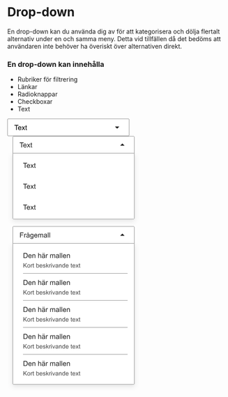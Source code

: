 
<Meta title="Komponenter/Dropdown/Översikt" />

# Drop-down

<p>
  En drop-down kan du använda dig av för att kategorisera och dölja flertalt alternativ under en och samma meny. Detta
  vid tillfällen då det bedöms att användaren inte behöver ha överiskt över alternativen direkt.
</p>

### En drop-down kan innehålla

- Rubriker för filtrering
- Länkar
- Radioknappar
- Checkboxar
- Text

<div className="py-6 pl-6">
  <svg width="280" height="40" viewBox="0 0 280 40" fill="none" xmlns="http://www.w3.org/2000/svg">
    <rect x="0.5" y="0.5" width="279" height="39" rx="1.5" fill="white" />
    <path
      d="M20.1484 26V15.8984H16.375V14.5469H25.4531V15.8984H21.6641V26H20.1484ZM30.7344 23.3281L32.1875 23.5078C31.9583 24.3568 31.5339 25.0156 30.9141 25.4844C30.2943 25.9531 29.5026 26.1875 28.5391 26.1875C27.3255 26.1875 26.362 25.8151 25.6484 25.0703C24.9401 24.3203 24.5859 23.2708 24.5859 21.9219C24.5859 20.526 24.9453 19.4427 25.6641 18.6719C26.3828 17.901 27.3151 17.5156 28.4609 17.5156C29.5703 17.5156 30.4766 17.8932 31.1797 18.6484C31.8828 19.4036 32.2344 20.4661 32.2344 21.8359C32.2344 21.9193 32.2318 22.0443 32.2266 22.2109H26.0391C26.0911 23.1224 26.349 23.8203 26.8125 24.3047C27.276 24.7891 27.8542 25.0312 28.5469 25.0312C29.0625 25.0312 29.5026 24.8958 29.8672 24.625C30.2318 24.3542 30.5208 23.9219 30.7344 23.3281ZM26.1172 21.0547H30.75C30.6875 20.3568 30.5104 19.8333 30.2188 19.4844C29.7708 18.9427 29.1901 18.6719 28.4766 18.6719C27.8307 18.6719 27.2865 18.888 26.8438 19.3203C26.4062 19.7526 26.1641 20.3307 26.1172 21.0547ZM33.0234 26L36.0547 21.6875L33.25 17.7031H35.0078L36.2812 19.6484C36.5208 20.0182 36.7135 20.3281 36.8594 20.5781C37.0885 20.2344 37.2995 19.9297 37.4922 19.6641L38.8906 17.7031H40.5703L37.7031 21.6094L40.7891 26H39.0625L37.3594 23.4219L36.9062 22.7266L34.7266 26H33.0234ZM45.0312 24.7422L45.2344 25.9844C44.8385 26.0677 44.4844 26.1094 44.1719 26.1094C43.6615 26.1094 43.2656 26.0286 42.9844 25.8672C42.7031 25.7057 42.5052 25.4948 42.3906 25.2344C42.276 24.9688 42.2188 24.4141 42.2188 23.5703V18.7969H41.1875V17.7031H42.2188V15.6484L43.6172 14.8047V17.7031H45.0312V18.7969H43.6172V23.6484C43.6172 24.0495 43.6406 24.3073 43.6875 24.4219C43.7396 24.5365 43.8203 24.6276 43.9297 24.6953C44.0443 24.763 44.2057 24.7969 44.4141 24.7969C44.5703 24.7969 44.776 24.7786 45.0312 24.7422Z"
      fill="black"
    />
    <path d="M247 18L252 23L257 18H247Z" fill="#212121" />
    <rect x="0.5" y="0.5" width="279" height="39" rx="1.5" stroke="#939393" />
  </svg>
</div>

<div className="py-6">
  <svg width="304" height="207" viewBox="0 0 304 207" fill="none" xmlns="http://www.w3.org/2000/svg">
    <path d="M12.5 2C12.5 1.17157 13.1716 0.5 14 0.5H290C290.828 0.5 291.5 1.17157 291.5 2V39.5H12.5V2Z" fill="white" />
    <path
      d="M32.1484 26V15.8984H28.375V14.5469H37.4531V15.8984H33.6641V26H32.1484ZM42.7344 23.3281L44.1875 23.5078C43.9583 24.3568 43.5339 25.0156 42.9141 25.4844C42.2943 25.9531 41.5026 26.1875 40.5391 26.1875C39.3255 26.1875 38.362 25.8151 37.6484 25.0703C36.9401 24.3203 36.5859 23.2708 36.5859 21.9219C36.5859 20.526 36.9453 19.4427 37.6641 18.6719C38.3828 17.901 39.3151 17.5156 40.4609 17.5156C41.5703 17.5156 42.4766 17.8932 43.1797 18.6484C43.8828 19.4036 44.2344 20.4661 44.2344 21.8359C44.2344 21.9193 44.2318 22.0443 44.2266 22.2109H38.0391C38.0911 23.1224 38.349 23.8203 38.8125 24.3047C39.276 24.7891 39.8542 25.0312 40.5469 25.0312C41.0625 25.0312 41.5026 24.8958 41.8672 24.625C42.2318 24.3542 42.5208 23.9219 42.7344 23.3281ZM38.1172 21.0547H42.75C42.6875 20.3568 42.5104 19.8333 42.2188 19.4844C41.7708 18.9427 41.1901 18.6719 40.4766 18.6719C39.8307 18.6719 39.2865 18.888 38.8438 19.3203C38.4062 19.7526 38.1641 20.3307 38.1172 21.0547ZM45.0234 26L48.0547 21.6875L45.25 17.7031H47.0078L48.2812 19.6484C48.5208 20.0182 48.7135 20.3281 48.8594 20.5781C49.0885 20.2344 49.2995 19.9297 49.4922 19.6641L50.8906 17.7031H52.5703L49.7031 21.6094L52.7891 26H51.0625L49.3594 23.4219L48.9062 22.7266L46.7266 26H45.0234ZM57.0312 24.7422L57.2344 25.9844C56.8385 26.0677 56.4844 26.1094 56.1719 26.1094C55.6615 26.1094 55.2656 26.0286 54.9844 25.8672C54.7031 25.7057 54.5052 25.4948 54.3906 25.2344C54.276 24.9688 54.2188 24.4141 54.2188 23.5703V18.7969H53.1875V17.7031H54.2188V15.6484L55.6172 14.8047V17.7031H57.0312V18.7969H55.6172V23.6484C55.6172 24.0495 55.6406 24.3073 55.6875 24.4219C55.7396 24.5365 55.8203 24.6276 55.9297 24.6953C56.0443 24.763 56.2057 24.7969 56.4141 24.7969C56.5703 24.7969 56.776 24.7786 57.0312 24.7422Z"
      fill="#212121"
    />
    <path d="M259 22L264 17L269 22H259Z" fill="#212121" />
    <path
      d="M12.5 2C12.5 1.17157 13.1716 0.5 14 0.5H290C290.828 0.5 291.5 1.17157 291.5 2V39.5H12.5V2Z"
      stroke="#939393"
    />
    <g filter="url(#filter0_d_585_26193)">
      <path d="M12 39H292V189C292 190.105 291.105 191 290 191H14C12.8954 191 12 190.105 12 189V39Z" fill="white" />
      <path
        d="M40.1484 73V62.8984H36.375V61.5469H45.4531V62.8984H41.6641V73H40.1484ZM50.7344 70.3281L52.1875 70.5078C51.9583 71.3568 51.5339 72.0156 50.9141 72.4844C50.2943 72.9531 49.5026 73.1875 48.5391 73.1875C47.3255 73.1875 46.362 72.8151 45.6484 72.0703C44.9401 71.3203 44.5859 70.2708 44.5859 68.9219C44.5859 67.526 44.9453 66.4427 45.6641 65.6719C46.3828 64.901 47.3151 64.5156 48.4609 64.5156C49.5703 64.5156 50.4766 64.8932 51.1797 65.6484C51.8828 66.4036 52.2344 67.4661 52.2344 68.8359C52.2344 68.9193 52.2318 69.0443 52.2266 69.2109H46.0391C46.0911 70.1224 46.349 70.8203 46.8125 71.3047C47.276 71.7891 47.8542 72.0312 48.5469 72.0312C49.0625 72.0312 49.5026 71.8958 49.8672 71.625C50.2318 71.3542 50.5208 70.9219 50.7344 70.3281ZM46.1172 68.0547H50.75C50.6875 67.3568 50.5104 66.8333 50.2188 66.4844C49.7708 65.9427 49.1901 65.6719 48.4766 65.6719C47.8307 65.6719 47.2865 65.888 46.8438 66.3203C46.4062 66.7526 46.1641 67.3307 46.1172 68.0547ZM53.0234 73L56.0547 68.6875L53.25 64.7031H55.0078L56.2812 66.6484C56.5208 67.0182 56.7135 67.3281 56.8594 67.5781C57.0885 67.2344 57.2995 66.9297 57.4922 66.6641L58.8906 64.7031H60.5703L57.7031 68.6094L60.7891 73H59.0625L57.3594 70.4219L56.9062 69.7266L54.7266 73H53.0234ZM65.0312 71.7422L65.2344 72.9844C64.8385 73.0677 64.4844 73.1094 64.1719 73.1094C63.6615 73.1094 63.2656 73.0286 62.9844 72.8672C62.7031 72.7057 62.5052 72.4948 62.3906 72.2344C62.276 71.9688 62.2188 71.4141 62.2188 70.5703V65.7969H61.1875V64.7031H62.2188V62.6484L63.6172 61.8047V64.7031H65.0312V65.7969H63.6172V70.6484C63.6172 71.0495 63.6406 71.3073 63.6875 71.4219C63.7396 71.5365 63.8203 71.6276 63.9297 71.6953C64.0443 71.763 64.2057 71.7969 64.4141 71.7969C64.5703 71.7969 64.776 71.7786 65.0312 71.7422Z"
        fill="#212121"
      />
      <path
        d="M40.1484 121V110.898H36.375V109.547H45.4531V110.898H41.6641V121H40.1484ZM50.7344 118.328L52.1875 118.508C51.9583 119.357 51.5339 120.016 50.9141 120.484C50.2943 120.953 49.5026 121.188 48.5391 121.188C47.3255 121.188 46.362 120.815 45.6484 120.07C44.9401 119.32 44.5859 118.271 44.5859 116.922C44.5859 115.526 44.9453 114.443 45.6641 113.672C46.3828 112.901 47.3151 112.516 48.4609 112.516C49.5703 112.516 50.4766 112.893 51.1797 113.648C51.8828 114.404 52.2344 115.466 52.2344 116.836C52.2344 116.919 52.2318 117.044 52.2266 117.211H46.0391C46.0911 118.122 46.349 118.82 46.8125 119.305C47.276 119.789 47.8542 120.031 48.5469 120.031C49.0625 120.031 49.5026 119.896 49.8672 119.625C50.2318 119.354 50.5208 118.922 50.7344 118.328ZM46.1172 116.055H50.75C50.6875 115.357 50.5104 114.833 50.2188 114.484C49.7708 113.943 49.1901 113.672 48.4766 113.672C47.8307 113.672 47.2865 113.888 46.8438 114.32C46.4062 114.753 46.1641 115.331 46.1172 116.055ZM53.0234 121L56.0547 116.688L53.25 112.703H55.0078L56.2812 114.648C56.5208 115.018 56.7135 115.328 56.8594 115.578C57.0885 115.234 57.2995 114.93 57.4922 114.664L58.8906 112.703H60.5703L57.7031 116.609L60.7891 121H59.0625L57.3594 118.422L56.9062 117.727L54.7266 121H53.0234ZM65.0312 119.742L65.2344 120.984C64.8385 121.068 64.4844 121.109 64.1719 121.109C63.6615 121.109 63.2656 121.029 62.9844 120.867C62.7031 120.706 62.5052 120.495 62.3906 120.234C62.276 119.969 62.2188 119.414 62.2188 118.57V113.797H61.1875V112.703H62.2188V110.648L63.6172 109.805V112.703H65.0312V113.797H63.6172V118.648C63.6172 119.049 63.6406 119.307 63.6875 119.422C63.7396 119.536 63.8203 119.628 63.9297 119.695C64.0443 119.763 64.2057 119.797 64.4141 119.797C64.5703 119.797 64.776 119.779 65.0312 119.742Z"
        fill="#212121"
      />
      <path
        d="M40.1484 169V158.898H36.375V157.547H45.4531V158.898H41.6641V169H40.1484ZM50.7344 166.328L52.1875 166.508C51.9583 167.357 51.5339 168.016 50.9141 168.484C50.2943 168.953 49.5026 169.188 48.5391 169.188C47.3255 169.188 46.362 168.815 45.6484 168.07C44.9401 167.32 44.5859 166.271 44.5859 164.922C44.5859 163.526 44.9453 162.443 45.6641 161.672C46.3828 160.901 47.3151 160.516 48.4609 160.516C49.5703 160.516 50.4766 160.893 51.1797 161.648C51.8828 162.404 52.2344 163.466 52.2344 164.836C52.2344 164.919 52.2318 165.044 52.2266 165.211H46.0391C46.0911 166.122 46.349 166.82 46.8125 167.305C47.276 167.789 47.8542 168.031 48.5469 168.031C49.0625 168.031 49.5026 167.896 49.8672 167.625C50.2318 167.354 50.5208 166.922 50.7344 166.328ZM46.1172 164.055H50.75C50.6875 163.357 50.5104 162.833 50.2188 162.484C49.7708 161.943 49.1901 161.672 48.4766 161.672C47.8307 161.672 47.2865 161.888 46.8438 162.32C46.4062 162.753 46.1641 163.331 46.1172 164.055ZM53.0234 169L56.0547 164.688L53.25 160.703H55.0078L56.2812 162.648C56.5208 163.018 56.7135 163.328 56.8594 163.578C57.0885 163.234 57.2995 162.93 57.4922 162.664L58.8906 160.703H60.5703L57.7031 164.609L60.7891 169H59.0625L57.3594 166.422L56.9062 165.727L54.7266 169H53.0234ZM65.0312 167.742L65.2344 168.984C64.8385 169.068 64.4844 169.109 64.1719 169.109C63.6615 169.109 63.2656 169.029 62.9844 168.867C62.7031 168.706 62.5052 168.495 62.3906 168.234C62.276 167.969 62.2188 167.414 62.2188 166.57V161.797H61.1875V160.703H62.2188V158.648L63.6172 157.805V160.703H65.0312V161.797H63.6172V166.648C63.6172 167.049 63.6406 167.307 63.6875 167.422C63.7396 167.536 63.8203 167.628 63.9297 167.695C64.0443 167.763 64.2057 167.797 64.4141 167.797C64.5703 167.797 64.776 167.779 65.0312 167.742Z"
        fill="#212121"
      />
      <path
        d="M12.5 39.5H291.5V189C291.5 189.828 290.828 190.5 290 190.5H14C13.1716 190.5 12.5 189.828 12.5 189V39.5Z"
        stroke="#939393"
      />
    </g>
    <defs>
      <filter
        id="filter0_d_585_26193"
        x="0"
        y="31"
        width="304"
        height="176"
        filterUnits="userSpaceOnUse"
        color-interpolation-filters="sRGB"
      >
        <feFlood flood-opacity="0" result="BackgroundImageFix" />
        <feColorMatrix
          in="SourceAlpha"
          type="matrix"
          values="0 0 0 0 0 0 0 0 0 0 0 0 0 0 0 0 0 0 127 0"
          result="hardAlpha"
        />
        <feOffset dy="4" />
        <feGaussianBlur stdDeviation="6" />
        <feColorMatrix type="matrix" values="0 0 0 0 0.105882 0 0 0 0 0.113725 0 0 0 0 0.121569 0 0 0 0.12 0" />
        <feBlend mode="normal" in2="BackgroundImageFix" result="effect1_dropShadow_585_26193" />
        <feBlend mode="normal" in="SourceGraphic" in2="effect1_dropShadow_585_26193" result="shape" />
      </filter>
    </defs>
  </svg>
</div>

<div className="py-6">
  <svg width="304" height="380" viewBox="0 0 304 380" fill="none" xmlns="http://www.w3.org/2000/svg">
    <path d="M12.5 2C12.5 1.17157 13.1716 0.5 14 0.5H290C290.828 0.5 291.5 1.17157 291.5 2V39.5H12.5V2Z" fill="white" />
    <path
      d="M29.3125 26V14.5469H37.0391V15.8984H30.8281V19.4453H36.2031V20.7969H30.8281V26H29.3125ZM38.8203 26V17.7031H40.0859V18.9609C40.4089 18.3724 40.7057 17.9844 40.9766 17.7969C41.2526 17.6094 41.5547 17.5156 41.8828 17.5156C42.3568 17.5156 42.8385 17.6667 43.3281 17.9688L42.8438 19.2734C42.5 19.0703 42.1562 18.9688 41.8125 18.9688C41.5052 18.9688 41.2292 19.0625 40.9844 19.25C40.7396 19.4323 40.5651 19.6875 40.4609 20.0156C40.3047 20.5156 40.2266 21.0625 40.2266 21.6562V26H38.8203ZM49.5781 24.9766C49.0573 25.4193 48.5547 25.7318 48.0703 25.9141C47.5911 26.0964 47.0755 26.1875 46.5234 26.1875C45.612 26.1875 44.9115 25.9661 44.4219 25.5234C43.9323 25.0755 43.6875 24.5052 43.6875 23.8125C43.6875 23.4062 43.7786 23.0365 43.9609 22.7031C44.1484 22.3646 44.3906 22.0938 44.6875 21.8906C44.9896 21.6875 45.3281 21.5339 45.7031 21.4297C45.9792 21.3568 46.3958 21.2865 46.9531 21.2188C48.0885 21.0833 48.9245 20.9219 49.4609 20.7344C49.4661 20.5417 49.4688 20.4193 49.4688 20.3672C49.4688 19.7943 49.3359 19.3906 49.0703 19.1562C48.7109 18.8385 48.1771 18.6797 47.4688 18.6797C46.8073 18.6797 46.3177 18.7969 46 19.0312C45.6875 19.2604 45.4557 19.6693 45.3047 20.2578L43.9297 20.0703C44.0547 19.4818 44.2604 19.0078 44.5469 18.6484C44.8333 18.2839 45.2474 18.0052 45.7891 17.8125C46.3307 17.6146 46.9583 17.5156 47.6719 17.5156C48.3802 17.5156 48.9557 17.599 49.3984 17.7656C49.8411 17.9323 50.1667 18.1432 50.375 18.3984C50.5833 18.6484 50.7292 18.9661 50.8125 19.3516C50.8594 19.5911 50.8828 20.0234 50.8828 20.6484V22.5234C50.8828 23.8307 50.9115 24.6589 50.9688 25.0078C51.0312 25.3516 51.151 25.6823 51.3281 26H49.8594C49.7135 25.7083 49.6198 25.3672 49.5781 24.9766ZM49.4609 21.8359C48.9505 22.0443 48.1849 22.2214 47.1641 22.3672C46.5859 22.4505 46.1771 22.5443 45.9375 22.6484C45.6979 22.7526 45.513 22.9062 45.3828 23.1094C45.2526 23.3073 45.1875 23.5286 45.1875 23.7734C45.1875 24.1484 45.3281 24.4609 45.6094 24.7109C45.8958 24.9609 46.3125 25.0859 46.8594 25.0859C47.401 25.0859 47.8828 24.9688 48.3047 24.7344C48.7266 24.4948 49.0365 24.1693 49.2344 23.7578C49.3854 23.4401 49.4609 22.9714 49.4609 22.3516V21.8359ZM46.1016 15.5469C46.1016 15.1667 46.2396 14.8385 46.5156 14.5625C46.7969 14.2865 47.1276 14.1484 47.5078 14.1484C47.8932 14.1484 48.224 14.2891 48.5 14.5703C48.776 14.8464 48.9141 15.1823 48.9141 15.5781C48.9141 15.9792 48.776 16.3177 48.5 16.5938C48.224 16.8698 47.8958 17.0078 47.5156 17.0078C47.125 17.0078 46.7917 16.8698 46.5156 16.5938C46.2396 16.3125 46.1016 15.9635 46.1016 15.5469ZM46.6953 15.5547C46.6953 15.7995 46.776 16.0052 46.9375 16.1719C47.1042 16.3385 47.2995 16.4219 47.5234 16.4219C47.7474 16.4219 47.9401 16.3385 48.1016 16.1719C48.2682 16.0052 48.3516 15.8047 48.3516 15.5703C48.3516 15.3359 48.2708 15.1354 48.1094 14.9688C47.9479 14.8021 47.7526 14.7188 47.5234 14.7188C47.2995 14.7188 47.1042 14.8021 46.9375 14.9688C46.776 15.1302 46.6953 15.3255 46.6953 15.5547ZM52.8125 26.6875L54.1797 26.8906C54.237 27.3125 54.3958 27.6198 54.6562 27.8125C55.0052 28.0729 55.4818 28.2031 56.0859 28.2031C56.737 28.2031 57.2396 28.0729 57.5938 27.8125C57.9479 27.5521 58.1875 27.1875 58.3125 26.7188C58.3854 26.4323 58.4193 25.8307 58.4141 24.9141C57.7995 25.638 57.0339 26 56.1172 26C54.9766 26 54.0938 25.5885 53.4688 24.7656C52.8438 23.9427 52.5312 22.9557 52.5312 21.8047C52.5312 21.013 52.6745 20.2839 52.9609 19.6172C53.2474 18.9453 53.6615 18.4271 54.2031 18.0625C54.75 17.6979 55.3906 17.5156 56.125 17.5156C57.1042 17.5156 57.9115 17.9115 58.5469 18.7031V17.7031H59.8438V24.875C59.8438 26.1667 59.7109 27.0807 59.4453 27.6172C59.1849 28.1589 58.7682 28.5859 58.1953 28.8984C57.6276 29.2109 56.9271 29.3672 56.0938 29.3672C55.1042 29.3672 54.3047 29.1432 53.6953 28.6953C53.0859 28.2526 52.7917 27.5833 52.8125 26.6875ZM53.9766 21.7031C53.9766 22.7917 54.1927 23.5859 54.625 24.0859C55.0573 24.5859 55.599 24.8359 56.25 24.8359C56.8958 24.8359 57.4375 24.5885 57.875 24.0938C58.3125 23.5938 58.5312 22.8125 58.5312 21.75C58.5312 20.7344 58.3047 19.9688 57.8516 19.4531C57.4036 18.9375 56.862 18.6797 56.2266 18.6797C55.6016 18.6797 55.0703 18.9349 54.6328 19.4453C54.1953 19.9505 53.9766 20.7031 53.9766 21.7031ZM67.6562 23.3281L69.1094 23.5078C68.8802 24.3568 68.4557 25.0156 67.8359 25.4844C67.2161 25.9531 66.4245 26.1875 65.4609 26.1875C64.2474 26.1875 63.2839 25.8151 62.5703 25.0703C61.862 24.3203 61.5078 23.2708 61.5078 21.9219C61.5078 20.526 61.8672 19.4427 62.5859 18.6719C63.3047 17.901 64.237 17.5156 65.3828 17.5156C66.4922 17.5156 67.3984 17.8932 68.1016 18.6484C68.8047 19.4036 69.1562 20.4661 69.1562 21.8359C69.1562 21.9193 69.1536 22.0443 69.1484 22.2109H62.9609C63.013 23.1224 63.2708 23.8203 63.7344 24.3047C64.1979 24.7891 64.776 25.0312 65.4688 25.0312C65.9844 25.0312 66.4245 24.8958 66.7891 24.625C67.1536 24.3542 67.4427 23.9219 67.6562 23.3281ZM63.0391 21.0547H67.6719C67.6094 20.3568 67.4323 19.8333 67.1406 19.4844C66.6927 18.9427 66.112 18.6719 65.3984 18.6719C64.7526 18.6719 64.2083 18.888 63.7656 19.3203C63.3281 19.7526 63.0859 20.3307 63.0391 21.0547ZM70.8828 26V17.7031H72.1406V18.8672C72.401 18.4609 72.7474 18.1354 73.1797 17.8906C73.612 17.6406 74.1042 17.5156 74.6562 17.5156C75.2708 17.5156 75.7734 17.6432 76.1641 17.8984C76.5599 18.1536 76.8385 18.5104 77 18.9688C77.6562 18 78.5104 17.5156 79.5625 17.5156C80.3854 17.5156 81.0182 17.7448 81.4609 18.2031C81.9036 18.6562 82.125 19.3568 82.125 20.3047V26H80.7266V20.7734C80.7266 20.2109 80.6797 19.8073 80.5859 19.5625C80.4974 19.3125 80.3333 19.112 80.0938 18.9609C79.8542 18.8099 79.5729 18.7344 79.25 18.7344C78.6667 18.7344 78.1823 18.9297 77.7969 19.3203C77.4115 19.7057 77.2188 20.3255 77.2188 21.1797V26H75.8125V20.6094C75.8125 19.9844 75.6979 19.5156 75.4688 19.2031C75.2396 18.8906 74.8646 18.7344 74.3438 18.7344C73.9479 18.7344 73.5807 18.8385 73.2422 19.0469C72.9089 19.2552 72.6667 19.5599 72.5156 19.9609C72.3646 20.362 72.2891 20.9401 72.2891 21.6953V26H70.8828ZM89.625 24.9766C89.1042 25.4193 88.6016 25.7318 88.1172 25.9141C87.638 26.0964 87.1224 26.1875 86.5703 26.1875C85.6589 26.1875 84.9583 25.9661 84.4688 25.5234C83.9792 25.0755 83.7344 24.5052 83.7344 23.8125C83.7344 23.4062 83.8255 23.0365 84.0078 22.7031C84.1953 22.3646 84.4375 22.0938 84.7344 21.8906C85.0365 21.6875 85.375 21.5339 85.75 21.4297C86.026 21.3568 86.4427 21.2865 87 21.2188C88.1354 21.0833 88.9714 20.9219 89.5078 20.7344C89.513 20.5417 89.5156 20.4193 89.5156 20.3672C89.5156 19.7943 89.3828 19.3906 89.1172 19.1562C88.7578 18.8385 88.224 18.6797 87.5156 18.6797C86.8542 18.6797 86.3646 18.7969 86.0469 19.0312C85.7344 19.2604 85.5026 19.6693 85.3516 20.2578L83.9766 20.0703C84.1016 19.4818 84.3073 19.0078 84.5938 18.6484C84.8802 18.2839 85.2943 18.0052 85.8359 17.8125C86.3776 17.6146 87.0052 17.5156 87.7188 17.5156C88.4271 17.5156 89.0026 17.599 89.4453 17.7656C89.888 17.9323 90.2135 18.1432 90.4219 18.3984C90.6302 18.6484 90.776 18.9661 90.8594 19.3516C90.9062 19.5911 90.9297 20.0234 90.9297 20.6484V22.5234C90.9297 23.8307 90.9583 24.6589 91.0156 25.0078C91.0781 25.3516 91.1979 25.6823 91.375 26H89.9062C89.7604 25.7083 89.6667 25.3672 89.625 24.9766ZM89.5078 21.8359C88.9974 22.0443 88.2318 22.2214 87.2109 22.3672C86.6328 22.4505 86.224 22.5443 85.9844 22.6484C85.7448 22.7526 85.5599 22.9062 85.4297 23.1094C85.2995 23.3073 85.2344 23.5286 85.2344 23.7734C85.2344 24.1484 85.375 24.4609 85.6562 24.7109C85.9427 24.9609 86.3594 25.0859 86.9062 25.0859C87.4479 25.0859 87.9297 24.9688 88.3516 24.7344C88.7734 24.4948 89.0833 24.1693 89.2812 23.7578C89.4323 23.4401 89.5078 22.9714 89.5078 22.3516V21.8359ZM93.0859 26V14.5469H94.4922V26H93.0859ZM96.6484 26V14.5469H98.0547V26H96.6484Z"
      fill="#212121"
    />
    <path d="M259 22L264 17L269 22H259Z" fill="#212121" />
    <path
      d="M12.5 2C12.5 1.17157 13.1716 0.5 14 0.5H290C290.828 0.5 291.5 1.17157 291.5 2V39.5H12.5V2Z"
      stroke="#939393"
    />
    <g filter="url(#filter0_d_585_26214)">
      <path d="M12 39H292V362C292 363.105 291.105 364 290 364H14C12.8954 364 12 363.105 12 362V39Z" fill="white" />
      <path
        d="M37.2344 73V61.5469H41.1797C42.0703 61.5469 42.75 61.6016 43.2188 61.7109C43.875 61.862 44.4349 62.1354 44.8984 62.5312C45.5026 63.0417 45.9531 63.6953 46.25 64.4922C46.5521 65.2839 46.7031 66.1901 46.7031 67.2109C46.7031 68.0807 46.6016 68.8516 46.3984 69.5234C46.1953 70.1953 45.9349 70.7526 45.6172 71.1953C45.2995 71.6328 44.9505 71.9792 44.5703 72.2344C44.1953 72.4844 43.7396 72.6745 43.2031 72.8047C42.6719 72.9349 42.0599 73 41.3672 73H37.2344ZM38.75 71.6484H41.1953C41.9505 71.6484 42.5417 71.5781 42.9688 71.4375C43.401 71.2969 43.7448 71.099 44 70.8438C44.3594 70.4844 44.638 70.0026 44.8359 69.3984C45.0391 68.7891 45.1406 68.0521 45.1406 67.1875C45.1406 65.9896 44.9427 65.0703 44.5469 64.4297C44.1562 63.7839 43.6797 63.3516 43.1172 63.1328C42.7109 62.9766 42.0573 62.8984 41.1562 62.8984H38.75V71.6484ZM54.2969 70.3281L55.75 70.5078C55.5208 71.3568 55.0964 72.0156 54.4766 72.4844C53.8568 72.9531 53.0651 73.1875 52.1016 73.1875C50.888 73.1875 49.9245 72.8151 49.2109 72.0703C48.5026 71.3203 48.1484 70.2708 48.1484 68.9219C48.1484 67.526 48.5078 66.4427 49.2266 65.6719C49.9453 64.901 50.8776 64.5156 52.0234 64.5156C53.1328 64.5156 54.0391 64.8932 54.7422 65.6484C55.4453 66.4036 55.7969 67.4661 55.7969 68.8359C55.7969 68.9193 55.7943 69.0443 55.7891 69.2109H49.6016C49.6536 70.1224 49.9115 70.8203 50.375 71.3047C50.8385 71.7891 51.4167 72.0312 52.1094 72.0312C52.625 72.0312 53.0651 71.8958 53.4297 71.625C53.7943 71.3542 54.0833 70.9219 54.2969 70.3281ZM49.6797 68.0547H54.3125C54.25 67.3568 54.0729 66.8333 53.7812 66.4844C53.3333 65.9427 52.7526 65.6719 52.0391 65.6719C51.3932 65.6719 50.849 65.888 50.4062 66.3203C49.9688 66.7526 49.7266 67.3307 49.6797 68.0547ZM57.5234 73V64.7031H58.7891V65.8828C59.3984 64.9714 60.2786 64.5156 61.4297 64.5156C61.9297 64.5156 62.388 64.6068 62.8047 64.7891C63.2266 64.9661 63.5417 65.2005 63.75 65.4922C63.9583 65.7839 64.1042 66.1302 64.1875 66.5312C64.2396 66.7917 64.2656 67.2474 64.2656 67.8984V73H62.8594V67.9531C62.8594 67.3802 62.8047 66.9531 62.6953 66.6719C62.5859 66.3854 62.3906 66.1589 62.1094 65.9922C61.8333 65.8203 61.5078 65.7344 61.1328 65.7344C60.5339 65.7344 60.0156 65.9245 59.5781 66.3047C59.1458 66.6849 58.9297 67.4062 58.9297 68.4688V73H57.5234ZM70.8828 73V61.5469H72.2891V65.6562C72.9453 64.8958 73.7734 64.5156 74.7734 64.5156C75.388 64.5156 75.9219 64.638 76.375 64.8828C76.8281 65.1224 77.151 65.4557 77.3438 65.8828C77.5417 66.3099 77.6406 66.9297 77.6406 67.7422V73H76.2344V67.7422C76.2344 67.0391 76.0807 66.5286 75.7734 66.2109C75.4714 65.888 75.0417 65.7266 74.4844 65.7266C74.0677 65.7266 73.6745 65.8359 73.3047 66.0547C72.9401 66.2682 72.6797 66.5599 72.5234 66.9297C72.3672 67.2995 72.2891 67.8099 72.2891 68.4609V73H70.8828ZM85.2031 71.9766C84.6823 72.4193 84.1797 72.7318 83.6953 72.9141C83.2161 73.0964 82.7005 73.1875 82.1484 73.1875C81.237 73.1875 80.5365 72.9661 80.0469 72.5234C79.5573 72.0755 79.3125 71.5052 79.3125 70.8125C79.3125 70.4062 79.4036 70.0365 79.5859 69.7031C79.7734 69.3646 80.0156 69.0938 80.3125 68.8906C80.6146 68.6875 80.9531 68.5339 81.3281 68.4297C81.6042 68.3568 82.0208 68.2865 82.5781 68.2188C83.7135 68.0833 84.5495 67.9219 85.0859 67.7344C85.0911 67.5417 85.0938 67.4193 85.0938 67.3672C85.0938 66.7943 84.9609 66.3906 84.6953 66.1562C84.3359 65.8385 83.8021 65.6797 83.0938 65.6797C82.4323 65.6797 81.9427 65.7969 81.625 66.0312C81.3125 66.2604 81.0807 66.6693 80.9297 67.2578L79.5547 67.0703C79.6797 66.4818 79.8854 66.0078 80.1719 65.6484C80.4583 65.2839 80.8724 65.0052 81.4141 64.8125C81.9557 64.6146 82.5833 64.5156 83.2969 64.5156C84.0052 64.5156 84.5807 64.599 85.0234 64.7656C85.4661 64.9323 85.7917 65.1432 86 65.3984C86.2083 65.6484 86.3542 65.9661 86.4375 66.3516C86.4844 66.5911 86.5078 67.0234 86.5078 67.6484V69.5234C86.5078 70.8307 86.5365 71.6589 86.5938 72.0078C86.6562 72.3516 86.776 72.6823 86.9531 73H85.4844C85.3385 72.7083 85.2448 72.3672 85.2031 71.9766ZM85.0859 68.8359C84.5755 69.0443 83.8099 69.2214 82.7891 69.3672C82.2109 69.4505 81.8021 69.5443 81.5625 69.6484C81.3229 69.7526 81.138 69.9062 81.0078 70.1094C80.8776 70.3073 80.8125 70.5286 80.8125 70.7734C80.8125 71.1484 80.9531 71.4609 81.2344 71.7109C81.5208 71.9609 81.9375 72.0859 82.4844 72.0859C83.026 72.0859 83.5078 71.9688 83.9297 71.7344C84.3516 71.4948 84.6615 71.1693 84.8594 70.7578C85.0104 70.4401 85.0859 69.9714 85.0859 69.3516V68.8359ZM80.9453 63.0781V61.4766H82.4141V63.0781H80.9453ZM83.8594 63.0781V61.4766H85.3281V63.0781H83.8594ZM88.6797 73V64.7031H89.9453V65.9609C90.2682 65.3724 90.5651 64.9844 90.8359 64.7969C91.112 64.6094 91.4141 64.5156 91.7422 64.5156C92.2161 64.5156 92.6979 64.6667 93.1875 64.9688L92.7031 66.2734C92.3594 66.0703 92.0156 65.9688 91.6719 65.9688C91.3646 65.9688 91.0885 66.0625 90.8438 66.25C90.599 66.4323 90.4245 66.6875 90.3203 67.0156C90.1641 67.5156 90.0859 68.0625 90.0859 68.6562V73H88.6797ZM98.4766 73V64.7031H99.7344V65.8672C99.9948 65.4609 100.341 65.1354 100.773 64.8906C101.206 64.6406 101.698 64.5156 102.25 64.5156C102.865 64.5156 103.367 64.6432 103.758 64.8984C104.154 65.1536 104.432 65.5104 104.594 65.9688C105.25 65 106.104 64.5156 107.156 64.5156C107.979 64.5156 108.612 64.7448 109.055 65.2031C109.497 65.6562 109.719 66.3568 109.719 67.3047V73H108.32V67.7734C108.32 67.2109 108.273 66.8073 108.18 66.5625C108.091 66.3125 107.927 66.112 107.688 65.9609C107.448 65.8099 107.167 65.7344 106.844 65.7344C106.26 65.7344 105.776 65.9297 105.391 66.3203C105.005 66.7057 104.812 67.3255 104.812 68.1797V73H103.406V67.6094C103.406 66.9844 103.292 66.5156 103.062 66.2031C102.833 65.8906 102.458 65.7344 101.938 65.7344C101.542 65.7344 101.174 65.8385 100.836 66.0469C100.503 66.2552 100.26 66.5599 100.109 66.9609C99.9583 67.362 99.8828 67.9401 99.8828 68.6953V73H98.4766ZM117.219 71.9766C116.698 72.4193 116.195 72.7318 115.711 72.9141C115.232 73.0964 114.716 73.1875 114.164 73.1875C113.253 73.1875 112.552 72.9661 112.062 72.5234C111.573 72.0755 111.328 71.5052 111.328 70.8125C111.328 70.4062 111.419 70.0365 111.602 69.7031C111.789 69.3646 112.031 69.0938 112.328 68.8906C112.63 68.6875 112.969 68.5339 113.344 68.4297C113.62 68.3568 114.036 68.2865 114.594 68.2188C115.729 68.0833 116.565 67.9219 117.102 67.7344C117.107 67.5417 117.109 67.4193 117.109 67.3672C117.109 66.7943 116.977 66.3906 116.711 66.1562C116.352 65.8385 115.818 65.6797 115.109 65.6797C114.448 65.6797 113.958 65.7969 113.641 66.0312C113.328 66.2604 113.096 66.6693 112.945 67.2578L111.57 67.0703C111.695 66.4818 111.901 66.0078 112.188 65.6484C112.474 65.2839 112.888 65.0052 113.43 64.8125C113.971 64.6146 114.599 64.5156 115.312 64.5156C116.021 64.5156 116.596 64.599 117.039 64.7656C117.482 64.9323 117.807 65.1432 118.016 65.3984C118.224 65.6484 118.37 65.9661 118.453 66.3516C118.5 66.5911 118.523 67.0234 118.523 67.6484V69.5234C118.523 70.8307 118.552 71.6589 118.609 72.0078C118.672 72.3516 118.792 72.6823 118.969 73H117.5C117.354 72.7083 117.26 72.3672 117.219 71.9766ZM117.102 68.8359C116.591 69.0443 115.826 69.2214 114.805 69.3672C114.227 69.4505 113.818 69.5443 113.578 69.6484C113.339 69.7526 113.154 69.9062 113.023 70.1094C112.893 70.3073 112.828 70.5286 112.828 70.7734C112.828 71.1484 112.969 71.4609 113.25 71.7109C113.536 71.9609 113.953 72.0859 114.5 72.0859C115.042 72.0859 115.523 71.9688 115.945 71.7344C116.367 71.4948 116.677 71.1693 116.875 70.7578C117.026 70.4401 117.102 69.9714 117.102 69.3516V68.8359ZM120.68 73V61.5469H122.086V73H120.68ZM124.242 73V61.5469H125.648V73H124.242ZM133.516 70.3281L134.969 70.5078C134.74 71.3568 134.315 72.0156 133.695 72.4844C133.076 72.9531 132.284 73.1875 131.32 73.1875C130.107 73.1875 129.143 72.8151 128.43 72.0703C127.721 71.3203 127.367 70.2708 127.367 68.9219C127.367 67.526 127.727 66.4427 128.445 65.6719C129.164 64.901 130.096 64.5156 131.242 64.5156C132.352 64.5156 133.258 64.8932 133.961 65.6484C134.664 66.4036 135.016 67.4661 135.016 68.8359C135.016 68.9193 135.013 69.0443 135.008 69.2109H128.82C128.872 70.1224 129.13 70.8203 129.594 71.3047C130.057 71.7891 130.635 72.0312 131.328 72.0312C131.844 72.0312 132.284 71.8958 132.648 71.625C133.013 71.3542 133.302 70.9219 133.516 70.3281ZM128.898 68.0547H133.531C133.469 67.3568 133.292 66.8333 133 66.4844C132.552 65.9427 131.971 65.6719 131.258 65.6719C130.612 65.6719 130.068 65.888 129.625 66.3203C129.188 66.7526 128.945 67.3307 128.898 68.0547ZM136.742 73V64.7031H138.008V65.8828C138.617 64.9714 139.497 64.5156 140.648 64.5156C141.148 64.5156 141.607 64.6068 142.023 64.7891C142.445 64.9661 142.76 65.2005 142.969 65.4922C143.177 65.7839 143.323 66.1302 143.406 66.5312C143.458 66.7917 143.484 67.2474 143.484 67.8984V73H142.078V67.9531C142.078 67.3802 142.023 66.9531 141.914 66.6719C141.805 66.3854 141.609 66.1589 141.328 65.9922C141.052 65.8203 140.727 65.7344 140.352 65.7344C139.753 65.7344 139.234 65.9245 138.797 66.3047C138.365 66.6849 138.148 67.4062 138.148 68.4688V73H136.742Z"
        fill="#212121"
      />
      <path
        d="M37.0254 95V84.9785H38.3516V89.9482L43.3281 84.9785H45.126L40.9219 89.0391L45.3105 95H43.5605L39.9922 89.9277L38.3516 91.5273V95H37.0254ZM45.8027 91.3701C45.8027 90.0257 46.1764 89.0299 46.9238 88.3828C47.5482 87.8451 48.3092 87.5762 49.207 87.5762C50.2051 87.5762 51.0208 87.9043 51.6543 88.5605C52.2878 89.2122 52.6045 90.1146 52.6045 91.2676C52.6045 92.2018 52.4632 92.9378 52.1807 93.4756C51.9027 94.0088 51.4948 94.4235 50.957 94.7197C50.4238 95.016 49.8405 95.1641 49.207 95.1641C48.1908 95.1641 47.3682 94.8382 46.7393 94.1865C46.1149 93.5348 45.8027 92.596 45.8027 91.3701ZM47.0674 91.3701C47.0674 92.2998 47.2702 92.9971 47.6758 93.4619C48.0814 93.9222 48.5918 94.1523 49.207 94.1523C49.8177 94.1523 50.3258 93.9199 50.7314 93.4551C51.137 92.9902 51.3398 92.2816 51.3398 91.3291C51.3398 90.4313 51.1348 89.7523 50.7246 89.292C50.319 88.8271 49.8132 88.5947 49.207 88.5947C48.5918 88.5947 48.0814 88.8249 47.6758 89.2852C47.2702 89.7454 47.0674 90.4404 47.0674 91.3701ZM54.04 95V87.7402H55.1475V88.8408C55.43 88.3258 55.6898 87.9863 55.9268 87.8223C56.1683 87.6582 56.4326 87.5762 56.7197 87.5762C57.1344 87.5762 57.556 87.7083 57.9844 87.9727L57.5605 89.1143C57.2598 88.9365 56.959 88.8477 56.6582 88.8477C56.3893 88.8477 56.1478 88.9297 55.9336 89.0938C55.7194 89.2533 55.5667 89.4766 55.4756 89.7637C55.3389 90.2012 55.2705 90.6797 55.2705 91.1992V95H54.04ZM61.4023 93.8994L61.5801 94.9863C61.2337 95.0592 60.9238 95.0957 60.6504 95.0957C60.2038 95.0957 59.8574 95.0251 59.6113 94.8838C59.3652 94.7425 59.1921 94.5579 59.0918 94.3301C58.9915 94.0977 58.9414 93.6123 58.9414 92.874V88.6973H58.0391V87.7402H58.9414V85.9424L60.165 85.2041V87.7402H61.4023V88.6973H60.165V92.9424C60.165 93.2933 60.1855 93.5189 60.2266 93.6191C60.2721 93.7194 60.3428 93.7992 60.4385 93.8584C60.5387 93.9176 60.68 93.9473 60.8623 93.9473C60.999 93.9473 61.179 93.9313 61.4023 93.8994ZM67.6436 95H66.502V84.9785H67.7324V88.5537C68.252 87.902 68.915 87.5762 69.7217 87.5762C70.1683 87.5762 70.5898 87.6673 70.9863 87.8496C71.3874 88.0273 71.7155 88.2803 71.9707 88.6084C72.2305 88.932 72.4333 89.3239 72.5791 89.7842C72.7249 90.2445 72.7979 90.7367 72.7979 91.2607C72.7979 92.5049 72.4902 93.4665 71.875 94.1455C71.2598 94.8245 70.5215 95.1641 69.6602 95.1641C68.8034 95.1641 68.1312 94.8063 67.6436 94.0908V95ZM67.6299 91.3154C67.6299 92.1859 67.7484 92.8148 67.9854 93.2021C68.3727 93.8356 68.8968 94.1523 69.5576 94.1523C70.0954 94.1523 70.5602 93.9199 70.9521 93.4551C71.3441 92.9857 71.54 92.2884 71.54 91.3633C71.54 90.4154 71.3509 89.7158 70.9727 89.2646C70.599 88.8135 70.1455 88.5879 69.6123 88.5879C69.0745 88.5879 68.6097 88.8226 68.2178 89.292C67.8258 89.7568 67.6299 90.4313 67.6299 91.3154ZM79.2715 92.6621L80.543 92.8193C80.3424 93.5622 79.971 94.1387 79.4287 94.5488C78.8864 94.959 78.1937 95.1641 77.3506 95.1641C76.2887 95.1641 75.4456 94.8382 74.8213 94.1865C74.2015 93.5303 73.8916 92.612 73.8916 91.4316C73.8916 90.2103 74.2061 89.2624 74.835 88.5879C75.4639 87.9134 76.2796 87.5762 77.2822 87.5762C78.2529 87.5762 79.0459 87.9066 79.6611 88.5674C80.2764 89.2282 80.584 90.1579 80.584 91.3564C80.584 91.4294 80.5817 91.5387 80.5771 91.6846H75.1631C75.2087 92.4821 75.4342 93.0928 75.8398 93.5166C76.2454 93.9404 76.7513 94.1523 77.3574 94.1523C77.8086 94.1523 78.1937 94.0339 78.5127 93.7969C78.8317 93.5599 79.0846 93.1816 79.2715 92.6621ZM75.2314 90.6729H79.2852C79.2305 90.0622 79.0755 89.6042 78.8203 89.2988C78.4284 88.8249 77.9202 88.5879 77.2959 88.5879C76.7308 88.5879 76.2546 88.777 75.8672 89.1553C75.4844 89.5335 75.2725 90.0394 75.2314 90.6729ZM81.6025 92.833L82.8193 92.6416C82.8877 93.1292 83.0768 93.5029 83.3867 93.7627C83.7012 94.0225 84.1387 94.1523 84.6992 94.1523C85.2643 94.1523 85.6836 94.0384 85.957 93.8105C86.2305 93.5781 86.3672 93.307 86.3672 92.9971C86.3672 92.7191 86.2464 92.5003 86.0049 92.3408C85.8363 92.2314 85.417 92.0924 84.7471 91.9238C83.8447 91.696 83.2181 91.5 82.8672 91.3359C82.5208 91.1673 82.2565 90.9372 82.0742 90.6455C81.8965 90.3493 81.8076 90.0234 81.8076 89.668C81.8076 89.3444 81.8805 89.0459 82.0264 88.7725C82.1768 88.4945 82.3796 88.2643 82.6348 88.082C82.8262 87.9408 83.0859 87.8223 83.4141 87.7266C83.7467 87.6263 84.1022 87.5762 84.4805 87.5762C85.0501 87.5762 85.5492 87.6582 85.9775 87.8223C86.4105 87.9863 86.7295 88.2096 86.9346 88.4922C87.1396 88.7702 87.2809 89.1439 87.3584 89.6133L86.1553 89.7773C86.1006 89.4036 85.9411 89.112 85.6768 88.9023C85.417 88.6927 85.0479 88.5879 84.5693 88.5879C84.0042 88.5879 83.6009 88.6813 83.3594 88.8682C83.1178 89.055 82.9971 89.2738 82.9971 89.5244C82.9971 89.6839 83.0472 89.8275 83.1475 89.9551C83.2477 90.0872 83.4049 90.1966 83.6191 90.2832C83.7422 90.3288 84.1045 90.4336 84.7061 90.5977C85.5765 90.8301 86.1826 91.0215 86.5244 91.1719C86.8708 91.3177 87.1419 91.5319 87.3379 91.8145C87.5339 92.097 87.6318 92.4479 87.6318 92.8672C87.6318 93.2773 87.5111 93.6647 87.2695 94.0293C87.0326 94.3893 86.6885 94.6696 86.2373 94.8701C85.7861 95.0661 85.2757 95.1641 84.7061 95.1641C83.7627 95.1641 83.0426 94.9681 82.5459 94.5762C82.0537 94.1842 81.7393 93.6032 81.6025 92.833ZM89.1016 95V84.9785H90.332V90.6934L93.2441 87.7402H94.8369L92.0615 90.4336L95.1172 95H93.5996L91.2002 91.2881L90.332 92.1221V95H89.1016ZM96.0811 95V87.7402H97.1885V88.8408C97.471 88.3258 97.7308 87.9863 97.9678 87.8223C98.2093 87.6582 98.4736 87.5762 98.7607 87.5762C99.1755 87.5762 99.597 87.7083 100.025 87.9727L99.6016 89.1143C99.3008 88.9365 99 88.8477 98.6992 88.8477C98.4303 88.8477 98.1888 88.9297 97.9746 89.0938C97.7604 89.2533 97.6077 89.4766 97.5166 89.7637C97.3799 90.2012 97.3115 90.6797 97.3115 91.1992V95H96.0811ZM100.764 86.3936V84.9785H101.994V86.3936H100.764ZM100.764 95V87.7402H101.994V95H100.764ZM105.891 95L103.129 87.7402H104.428L105.986 92.0879C106.155 92.5573 106.31 93.0449 106.451 93.5508C106.561 93.168 106.713 92.7077 106.909 92.1699L108.522 87.7402H109.787L107.039 95H105.891ZM115.611 94.1045C115.156 94.4919 114.716 94.7653 114.292 94.9248C113.873 95.0843 113.422 95.1641 112.938 95.1641C112.141 95.1641 111.528 94.9704 111.1 94.583C110.671 94.1911 110.457 93.6921 110.457 93.0859C110.457 92.7305 110.537 92.4069 110.696 92.1152C110.86 91.819 111.072 91.582 111.332 91.4043C111.596 91.2266 111.893 91.0921 112.221 91.001C112.462 90.9372 112.827 90.8757 113.314 90.8164C114.308 90.6979 115.039 90.5566 115.509 90.3926C115.513 90.224 115.516 90.1169 115.516 90.0713C115.516 89.57 115.399 89.2168 115.167 89.0117C114.853 88.7337 114.385 88.5947 113.766 88.5947C113.187 88.5947 112.758 88.6973 112.48 88.9023C112.207 89.1029 112.004 89.4606 111.872 89.9756L110.669 89.8115C110.778 89.2965 110.958 88.8818 111.209 88.5674C111.46 88.2484 111.822 88.0046 112.296 87.8359C112.77 87.6628 113.319 87.5762 113.943 87.5762C114.563 87.5762 115.067 87.6491 115.454 87.7949C115.841 87.9408 116.126 88.1253 116.309 88.3486C116.491 88.5674 116.618 88.8454 116.691 89.1826C116.732 89.3923 116.753 89.7705 116.753 90.3174V91.958C116.753 93.1019 116.778 93.8265 116.828 94.1318C116.883 94.4326 116.988 94.722 117.143 95H115.857C115.73 94.7448 115.648 94.4463 115.611 94.1045ZM115.509 91.3564C115.062 91.5387 114.392 91.6937 113.499 91.8213C112.993 91.8942 112.635 91.9762 112.426 92.0674C112.216 92.1585 112.054 92.293 111.94 92.4707C111.826 92.6439 111.77 92.8376 111.77 93.0518C111.77 93.3799 111.893 93.6533 112.139 93.8721C112.389 94.0908 112.754 94.2002 113.232 94.2002C113.706 94.2002 114.128 94.0977 114.497 93.8926C114.866 93.6829 115.137 93.3981 115.311 93.0381C115.443 92.7601 115.509 92.3499 115.509 91.8076V91.3564ZM118.667 95V87.7402H119.774V88.7725C120.308 87.9749 121.078 87.5762 122.085 87.5762C122.522 87.5762 122.924 87.6559 123.288 87.8154C123.657 87.9704 123.933 88.1755 124.115 88.4307C124.298 88.6859 124.425 88.9889 124.498 89.3398C124.544 89.5677 124.566 89.9665 124.566 90.5361V95H123.336V90.584C123.336 90.0827 123.288 89.709 123.192 89.4629C123.097 89.2122 122.926 89.014 122.68 88.8682C122.438 88.7178 122.153 88.6426 121.825 88.6426C121.301 88.6426 120.848 88.8089 120.465 89.1416C120.087 89.4743 119.897 90.1055 119.897 91.0352V95H118.667ZM131.17 95V94.084C130.71 94.804 130.033 95.1641 129.14 95.1641C128.561 95.1641 128.028 95.0046 127.54 94.6855C127.057 94.3665 126.681 93.9222 126.412 93.3525C126.148 92.7783 126.016 92.1198 126.016 91.377C126.016 90.6523 126.136 89.9961 126.378 89.4082C126.619 88.8158 126.982 88.3623 127.465 88.0479C127.948 87.7334 128.488 87.5762 129.085 87.5762C129.522 87.5762 129.912 87.6696 130.254 87.8564C130.596 88.0387 130.874 88.278 131.088 88.5742V84.9785H132.312V95H131.17ZM127.28 91.377C127.28 92.3066 127.476 93.0016 127.868 93.4619C128.26 93.9222 128.723 94.1523 129.256 94.1523C129.794 94.1523 130.249 93.9336 130.623 93.4961C131.001 93.054 131.19 92.3818 131.19 91.4795C131.19 90.486 130.999 89.7568 130.616 89.292C130.233 88.8271 129.762 88.5947 129.201 88.5947C128.654 88.5947 128.196 88.818 127.827 89.2646C127.463 89.7113 127.28 90.4154 127.28 91.377ZM139.223 92.6621L140.494 92.8193C140.294 93.5622 139.922 94.1387 139.38 94.5488C138.838 94.959 138.145 95.1641 137.302 95.1641C136.24 95.1641 135.397 94.8382 134.772 94.1865C134.153 93.5303 133.843 92.612 133.843 91.4316C133.843 90.2103 134.157 89.2624 134.786 88.5879C135.415 87.9134 136.231 87.5762 137.233 87.5762C138.204 87.5762 138.997 87.9066 139.612 88.5674C140.228 89.2282 140.535 90.1579 140.535 91.3564C140.535 91.4294 140.533 91.5387 140.528 91.6846H135.114C135.16 92.4821 135.385 93.0928 135.791 93.5166C136.197 93.9404 136.702 94.1523 137.309 94.1523C137.76 94.1523 138.145 94.0339 138.464 93.7969C138.783 93.5599 139.036 93.1816 139.223 92.6621ZM135.183 90.6729H139.236C139.182 90.0622 139.027 89.6042 138.771 89.2988C138.38 88.8249 137.871 88.5879 137.247 88.5879C136.682 88.5879 136.206 88.777 135.818 89.1553C135.436 89.5335 135.224 90.0394 135.183 90.6729ZM148.629 93.8994L148.807 94.9863C148.46 95.0592 148.15 95.0957 147.877 95.0957C147.43 95.0957 147.084 95.0251 146.838 94.8838C146.592 94.7425 146.419 94.5579 146.318 94.3301C146.218 94.0977 146.168 93.6123 146.168 92.874V88.6973H145.266V87.7402H146.168V85.9424L147.392 85.2041V87.7402H148.629V88.6973H147.392V92.9424C147.392 93.2933 147.412 93.5189 147.453 93.6191C147.499 93.7194 147.569 93.7992 147.665 93.8584C147.765 93.9176 147.907 93.9473 148.089 93.9473C148.226 93.9473 148.406 93.9313 148.629 93.8994ZM154.809 92.6621L156.08 92.8193C155.88 93.5622 155.508 94.1387 154.966 94.5488C154.424 94.959 153.731 95.1641 152.888 95.1641C151.826 95.1641 150.983 94.8382 150.358 94.1865C149.739 93.5303 149.429 92.612 149.429 91.4316C149.429 90.2103 149.743 89.2624 150.372 88.5879C151.001 87.9134 151.817 87.5762 152.819 87.5762C153.79 87.5762 154.583 87.9066 155.198 88.5674C155.813 89.2282 156.121 90.1579 156.121 91.3564C156.121 91.4294 156.119 91.5387 156.114 91.6846H150.7C150.746 92.4821 150.971 93.0928 151.377 93.5166C151.783 93.9404 152.288 94.1523 152.895 94.1523C153.346 94.1523 153.731 94.0339 154.05 93.7969C154.369 93.5599 154.622 93.1816 154.809 92.6621ZM150.769 90.6729H154.822C154.768 90.0622 154.613 89.6042 154.357 89.2988C153.965 88.8249 153.457 88.5879 152.833 88.5879C152.268 88.5879 151.792 88.777 151.404 89.1553C151.021 89.5335 150.81 90.0394 150.769 90.6729ZM156.812 95L159.464 91.2266L157.01 87.7402H158.548L159.662 89.4424C159.872 89.766 160.04 90.0371 160.168 90.2559C160.368 89.9551 160.553 89.6885 160.722 89.4561L161.945 87.7402H163.415L160.906 91.1582L163.606 95H162.096L160.605 92.7441L160.209 92.1357L158.302 95H156.812ZM167.318 93.8994L167.496 94.9863C167.15 95.0592 166.84 95.0957 166.566 95.0957C166.12 95.0957 165.773 95.0251 165.527 94.8838C165.281 94.7425 165.108 94.5579 165.008 94.3301C164.908 94.0977 164.857 93.6123 164.857 92.874V88.6973H163.955V87.7402H164.857V85.9424L166.081 85.2041V87.7402H167.318V88.6973H166.081V92.9424C166.081 93.2933 166.102 93.5189 166.143 93.6191C166.188 93.7194 166.259 93.7992 166.354 93.8584C166.455 93.9176 166.596 93.9473 166.778 93.9473C166.915 93.9473 167.095 93.9313 167.318 93.8994Z"
        fill="#4B4B4B"
      />
      <rect x="36" y="108" width="240" height="1" fill="#939393" />
      <path
        d="M37.2344 135V123.547H41.1797C42.0703 123.547 42.75 123.602 43.2188 123.711C43.875 123.862 44.4349 124.135 44.8984 124.531C45.5026 125.042 45.9531 125.695 46.25 126.492C46.5521 127.284 46.7031 128.19 46.7031 129.211C46.7031 130.081 46.6016 130.852 46.3984 131.523C46.1953 132.195 45.9349 132.753 45.6172 133.195C45.2995 133.633 44.9505 133.979 44.5703 134.234C44.1953 134.484 43.7396 134.674 43.2031 134.805C42.6719 134.935 42.0599 135 41.3672 135H37.2344ZM38.75 133.648H41.1953C41.9505 133.648 42.5417 133.578 42.9688 133.438C43.401 133.297 43.7448 133.099 44 132.844C44.3594 132.484 44.638 132.003 44.8359 131.398C45.0391 130.789 45.1406 130.052 45.1406 129.188C45.1406 127.99 44.9427 127.07 44.5469 126.43C44.1562 125.784 43.6797 125.352 43.1172 125.133C42.7109 124.977 42.0573 124.898 41.1562 124.898H38.75V133.648ZM54.2969 132.328L55.75 132.508C55.5208 133.357 55.0964 134.016 54.4766 134.484C53.8568 134.953 53.0651 135.188 52.1016 135.188C50.888 135.188 49.9245 134.815 49.2109 134.07C48.5026 133.32 48.1484 132.271 48.1484 130.922C48.1484 129.526 48.5078 128.443 49.2266 127.672C49.9453 126.901 50.8776 126.516 52.0234 126.516C53.1328 126.516 54.0391 126.893 54.7422 127.648C55.4453 128.404 55.7969 129.466 55.7969 130.836C55.7969 130.919 55.7943 131.044 55.7891 131.211H49.6016C49.6536 132.122 49.9115 132.82 50.375 133.305C50.8385 133.789 51.4167 134.031 52.1094 134.031C52.625 134.031 53.0651 133.896 53.4297 133.625C53.7943 133.354 54.0833 132.922 54.2969 132.328ZM49.6797 130.055H54.3125C54.25 129.357 54.0729 128.833 53.7812 128.484C53.3333 127.943 52.7526 127.672 52.0391 127.672C51.3932 127.672 50.849 127.888 50.4062 128.32C49.9688 128.753 49.7266 129.331 49.6797 130.055ZM57.5234 135V126.703H58.7891V127.883C59.3984 126.971 60.2786 126.516 61.4297 126.516C61.9297 126.516 62.388 126.607 62.8047 126.789C63.2266 126.966 63.5417 127.201 63.75 127.492C63.9583 127.784 64.1042 128.13 64.1875 128.531C64.2396 128.792 64.2656 129.247 64.2656 129.898V135H62.8594V129.953C62.8594 129.38 62.8047 128.953 62.6953 128.672C62.5859 128.385 62.3906 128.159 62.1094 127.992C61.8333 127.82 61.5078 127.734 61.1328 127.734C60.5339 127.734 60.0156 127.924 59.5781 128.305C59.1458 128.685 58.9297 129.406 58.9297 130.469V135H57.5234ZM70.8828 135V123.547H72.2891V127.656C72.9453 126.896 73.7734 126.516 74.7734 126.516C75.388 126.516 75.9219 126.638 76.375 126.883C76.8281 127.122 77.151 127.456 77.3438 127.883C77.5417 128.31 77.6406 128.93 77.6406 129.742V135H76.2344V129.742C76.2344 129.039 76.0807 128.529 75.7734 128.211C75.4714 127.888 75.0417 127.727 74.4844 127.727C74.0677 127.727 73.6745 127.836 73.3047 128.055C72.9401 128.268 72.6797 128.56 72.5234 128.93C72.3672 129.299 72.2891 129.81 72.2891 130.461V135H70.8828ZM85.2031 133.977C84.6823 134.419 84.1797 134.732 83.6953 134.914C83.2161 135.096 82.7005 135.188 82.1484 135.188C81.237 135.188 80.5365 134.966 80.0469 134.523C79.5573 134.076 79.3125 133.505 79.3125 132.812C79.3125 132.406 79.4036 132.036 79.5859 131.703C79.7734 131.365 80.0156 131.094 80.3125 130.891C80.6146 130.688 80.9531 130.534 81.3281 130.43C81.6042 130.357 82.0208 130.286 82.5781 130.219C83.7135 130.083 84.5495 129.922 85.0859 129.734C85.0911 129.542 85.0938 129.419 85.0938 129.367C85.0938 128.794 84.9609 128.391 84.6953 128.156C84.3359 127.839 83.8021 127.68 83.0938 127.68C82.4323 127.68 81.9427 127.797 81.625 128.031C81.3125 128.26 81.0807 128.669 80.9297 129.258L79.5547 129.07C79.6797 128.482 79.8854 128.008 80.1719 127.648C80.4583 127.284 80.8724 127.005 81.4141 126.812C81.9557 126.615 82.5833 126.516 83.2969 126.516C84.0052 126.516 84.5807 126.599 85.0234 126.766C85.4661 126.932 85.7917 127.143 86 127.398C86.2083 127.648 86.3542 127.966 86.4375 128.352C86.4844 128.591 86.5078 129.023 86.5078 129.648V131.523C86.5078 132.831 86.5365 133.659 86.5938 134.008C86.6562 134.352 86.776 134.682 86.9531 135H85.4844C85.3385 134.708 85.2448 134.367 85.2031 133.977ZM85.0859 130.836C84.5755 131.044 83.8099 131.221 82.7891 131.367C82.2109 131.451 81.8021 131.544 81.5625 131.648C81.3229 131.753 81.138 131.906 81.0078 132.109C80.8776 132.307 80.8125 132.529 80.8125 132.773C80.8125 133.148 80.9531 133.461 81.2344 133.711C81.5208 133.961 81.9375 134.086 82.4844 134.086C83.026 134.086 83.5078 133.969 83.9297 133.734C84.3516 133.495 84.6615 133.169 84.8594 132.758C85.0104 132.44 85.0859 131.971 85.0859 131.352V130.836ZM80.9453 125.078V123.477H82.4141V125.078H80.9453ZM83.8594 125.078V123.477H85.3281V125.078H83.8594ZM88.6797 135V126.703H89.9453V127.961C90.2682 127.372 90.5651 126.984 90.8359 126.797C91.112 126.609 91.4141 126.516 91.7422 126.516C92.2161 126.516 92.6979 126.667 93.1875 126.969L92.7031 128.273C92.3594 128.07 92.0156 127.969 91.6719 127.969C91.3646 127.969 91.0885 128.062 90.8438 128.25C90.599 128.432 90.4245 128.688 90.3203 129.016C90.1641 129.516 90.0859 130.062 90.0859 130.656V135H88.6797ZM98.4766 135V126.703H99.7344V127.867C99.9948 127.461 100.341 127.135 100.773 126.891C101.206 126.641 101.698 126.516 102.25 126.516C102.865 126.516 103.367 126.643 103.758 126.898C104.154 127.154 104.432 127.51 104.594 127.969C105.25 127 106.104 126.516 107.156 126.516C107.979 126.516 108.612 126.745 109.055 127.203C109.497 127.656 109.719 128.357 109.719 129.305V135H108.32V129.773C108.32 129.211 108.273 128.807 108.18 128.562C108.091 128.312 107.927 128.112 107.688 127.961C107.448 127.81 107.167 127.734 106.844 127.734C106.26 127.734 105.776 127.93 105.391 128.32C105.005 128.706 104.812 129.326 104.812 130.18V135H103.406V129.609C103.406 128.984 103.292 128.516 103.062 128.203C102.833 127.891 102.458 127.734 101.938 127.734C101.542 127.734 101.174 127.839 100.836 128.047C100.503 128.255 100.26 128.56 100.109 128.961C99.9583 129.362 99.8828 129.94 99.8828 130.695V135H98.4766ZM117.219 133.977C116.698 134.419 116.195 134.732 115.711 134.914C115.232 135.096 114.716 135.188 114.164 135.188C113.253 135.188 112.552 134.966 112.062 134.523C111.573 134.076 111.328 133.505 111.328 132.812C111.328 132.406 111.419 132.036 111.602 131.703C111.789 131.365 112.031 131.094 112.328 130.891C112.63 130.688 112.969 130.534 113.344 130.43C113.62 130.357 114.036 130.286 114.594 130.219C115.729 130.083 116.565 129.922 117.102 129.734C117.107 129.542 117.109 129.419 117.109 129.367C117.109 128.794 116.977 128.391 116.711 128.156C116.352 127.839 115.818 127.68 115.109 127.68C114.448 127.68 113.958 127.797 113.641 128.031C113.328 128.26 113.096 128.669 112.945 129.258L111.57 129.07C111.695 128.482 111.901 128.008 112.188 127.648C112.474 127.284 112.888 127.005 113.43 126.812C113.971 126.615 114.599 126.516 115.312 126.516C116.021 126.516 116.596 126.599 117.039 126.766C117.482 126.932 117.807 127.143 118.016 127.398C118.224 127.648 118.37 127.966 118.453 128.352C118.5 128.591 118.523 129.023 118.523 129.648V131.523C118.523 132.831 118.552 133.659 118.609 134.008C118.672 134.352 118.792 134.682 118.969 135H117.5C117.354 134.708 117.26 134.367 117.219 133.977ZM117.102 130.836C116.591 131.044 115.826 131.221 114.805 131.367C114.227 131.451 113.818 131.544 113.578 131.648C113.339 131.753 113.154 131.906 113.023 132.109C112.893 132.307 112.828 132.529 112.828 132.773C112.828 133.148 112.969 133.461 113.25 133.711C113.536 133.961 113.953 134.086 114.5 134.086C115.042 134.086 115.523 133.969 115.945 133.734C116.367 133.495 116.677 133.169 116.875 132.758C117.026 132.44 117.102 131.971 117.102 131.352V130.836ZM120.68 135V123.547H122.086V135H120.68ZM124.242 135V123.547H125.648V135H124.242ZM133.516 132.328L134.969 132.508C134.74 133.357 134.315 134.016 133.695 134.484C133.076 134.953 132.284 135.188 131.32 135.188C130.107 135.188 129.143 134.815 128.43 134.07C127.721 133.32 127.367 132.271 127.367 130.922C127.367 129.526 127.727 128.443 128.445 127.672C129.164 126.901 130.096 126.516 131.242 126.516C132.352 126.516 133.258 126.893 133.961 127.648C134.664 128.404 135.016 129.466 135.016 130.836C135.016 130.919 135.013 131.044 135.008 131.211H128.82C128.872 132.122 129.13 132.82 129.594 133.305C130.057 133.789 130.635 134.031 131.328 134.031C131.844 134.031 132.284 133.896 132.648 133.625C133.013 133.354 133.302 132.922 133.516 132.328ZM128.898 130.055H133.531C133.469 129.357 133.292 128.833 133 128.484C132.552 127.943 131.971 127.672 131.258 127.672C130.612 127.672 130.068 127.888 129.625 128.32C129.188 128.753 128.945 129.331 128.898 130.055ZM136.742 135V126.703H138.008V127.883C138.617 126.971 139.497 126.516 140.648 126.516C141.148 126.516 141.607 126.607 142.023 126.789C142.445 126.966 142.76 127.201 142.969 127.492C143.177 127.784 143.323 128.13 143.406 128.531C143.458 128.792 143.484 129.247 143.484 129.898V135H142.078V129.953C142.078 129.38 142.023 128.953 141.914 128.672C141.805 128.385 141.609 128.159 141.328 127.992C141.052 127.82 140.727 127.734 140.352 127.734C139.753 127.734 139.234 127.924 138.797 128.305C138.365 128.685 138.148 129.406 138.148 130.469V135H136.742Z"
        fill="#212121"
      />
      <path
        d="M37.0254 157V146.979H38.3516V151.948L43.3281 146.979H45.126L40.9219 151.039L45.3105 157H43.5605L39.9922 151.928L38.3516 153.527V157H37.0254ZM45.8027 153.37C45.8027 152.026 46.1764 151.03 46.9238 150.383C47.5482 149.845 48.3092 149.576 49.207 149.576C50.2051 149.576 51.0208 149.904 51.6543 150.561C52.2878 151.212 52.6045 152.115 52.6045 153.268C52.6045 154.202 52.4632 154.938 52.1807 155.476C51.9027 156.009 51.4948 156.424 50.957 156.72C50.4238 157.016 49.8405 157.164 49.207 157.164C48.1908 157.164 47.3682 156.838 46.7393 156.187C46.1149 155.535 45.8027 154.596 45.8027 153.37ZM47.0674 153.37C47.0674 154.3 47.2702 154.997 47.6758 155.462C48.0814 155.922 48.5918 156.152 49.207 156.152C49.8177 156.152 50.3258 155.92 50.7314 155.455C51.137 154.99 51.3398 154.282 51.3398 153.329C51.3398 152.431 51.1348 151.752 50.7246 151.292C50.319 150.827 49.8132 150.595 49.207 150.595C48.5918 150.595 48.0814 150.825 47.6758 151.285C47.2702 151.745 47.0674 152.44 47.0674 153.37ZM54.04 157V149.74H55.1475V150.841C55.43 150.326 55.6898 149.986 55.9268 149.822C56.1683 149.658 56.4326 149.576 56.7197 149.576C57.1344 149.576 57.556 149.708 57.9844 149.973L57.5605 151.114C57.2598 150.937 56.959 150.848 56.6582 150.848C56.3893 150.848 56.1478 150.93 55.9336 151.094C55.7194 151.253 55.5667 151.477 55.4756 151.764C55.3389 152.201 55.2705 152.68 55.2705 153.199V157H54.04ZM61.4023 155.899L61.5801 156.986C61.2337 157.059 60.9238 157.096 60.6504 157.096C60.2038 157.096 59.8574 157.025 59.6113 156.884C59.3652 156.743 59.1921 156.558 59.0918 156.33C58.9915 156.098 58.9414 155.612 58.9414 154.874V150.697H58.0391V149.74H58.9414V147.942L60.165 147.204V149.74H61.4023V150.697H60.165V154.942C60.165 155.293 60.1855 155.519 60.2266 155.619C60.2721 155.719 60.3428 155.799 60.4385 155.858C60.5387 155.918 60.68 155.947 60.8623 155.947C60.999 155.947 61.179 155.931 61.4023 155.899ZM67.6436 157H66.502V146.979H67.7324V150.554C68.252 149.902 68.915 149.576 69.7217 149.576C70.1683 149.576 70.5898 149.667 70.9863 149.85C71.3874 150.027 71.7155 150.28 71.9707 150.608C72.2305 150.932 72.4333 151.324 72.5791 151.784C72.7249 152.244 72.7979 152.737 72.7979 153.261C72.7979 154.505 72.4902 155.466 71.875 156.146C71.2598 156.825 70.5215 157.164 69.6602 157.164C68.8034 157.164 68.1312 156.806 67.6436 156.091V157ZM67.6299 153.315C67.6299 154.186 67.7484 154.815 67.9854 155.202C68.3727 155.836 68.8968 156.152 69.5576 156.152C70.0954 156.152 70.5602 155.92 70.9521 155.455C71.3441 154.986 71.54 154.288 71.54 153.363C71.54 152.415 71.3509 151.716 70.9727 151.265C70.599 150.813 70.1455 150.588 69.6123 150.588C69.0745 150.588 68.6097 150.823 68.2178 151.292C67.8258 151.757 67.6299 152.431 67.6299 153.315ZM79.2715 154.662L80.543 154.819C80.3424 155.562 79.971 156.139 79.4287 156.549C78.8864 156.959 78.1937 157.164 77.3506 157.164C76.2887 157.164 75.4456 156.838 74.8213 156.187C74.2015 155.53 73.8916 154.612 73.8916 153.432C73.8916 152.21 74.2061 151.262 74.835 150.588C75.4639 149.913 76.2796 149.576 77.2822 149.576C78.2529 149.576 79.0459 149.907 79.6611 150.567C80.2764 151.228 80.584 152.158 80.584 153.356C80.584 153.429 80.5817 153.539 80.5771 153.685H75.1631C75.2087 154.482 75.4342 155.093 75.8398 155.517C76.2454 155.94 76.7513 156.152 77.3574 156.152C77.8086 156.152 78.1937 156.034 78.5127 155.797C78.8317 155.56 79.0846 155.182 79.2715 154.662ZM75.2314 152.673H79.2852C79.2305 152.062 79.0755 151.604 78.8203 151.299C78.4284 150.825 77.9202 150.588 77.2959 150.588C76.7308 150.588 76.2546 150.777 75.8672 151.155C75.4844 151.534 75.2725 152.039 75.2314 152.673ZM81.6025 154.833L82.8193 154.642C82.8877 155.129 83.0768 155.503 83.3867 155.763C83.7012 156.022 84.1387 156.152 84.6992 156.152C85.2643 156.152 85.6836 156.038 85.957 155.811C86.2305 155.578 86.3672 155.307 86.3672 154.997C86.3672 154.719 86.2464 154.5 86.0049 154.341C85.8363 154.231 85.417 154.092 84.7471 153.924C83.8447 153.696 83.2181 153.5 82.8672 153.336C82.5208 153.167 82.2565 152.937 82.0742 152.646C81.8965 152.349 81.8076 152.023 81.8076 151.668C81.8076 151.344 81.8805 151.046 82.0264 150.772C82.1768 150.494 82.3796 150.264 82.6348 150.082C82.8262 149.941 83.0859 149.822 83.4141 149.727C83.7467 149.626 84.1022 149.576 84.4805 149.576C85.0501 149.576 85.5492 149.658 85.9775 149.822C86.4105 149.986 86.7295 150.21 86.9346 150.492C87.1396 150.77 87.2809 151.144 87.3584 151.613L86.1553 151.777C86.1006 151.404 85.9411 151.112 85.6768 150.902C85.417 150.693 85.0479 150.588 84.5693 150.588C84.0042 150.588 83.6009 150.681 83.3594 150.868C83.1178 151.055 82.9971 151.274 82.9971 151.524C82.9971 151.684 83.0472 151.827 83.1475 151.955C83.2477 152.087 83.4049 152.197 83.6191 152.283C83.7422 152.329 84.1045 152.434 84.7061 152.598C85.5765 152.83 86.1826 153.021 86.5244 153.172C86.8708 153.318 87.1419 153.532 87.3379 153.814C87.5339 154.097 87.6318 154.448 87.6318 154.867C87.6318 155.277 87.5111 155.665 87.2695 156.029C87.0326 156.389 86.6885 156.67 86.2373 156.87C85.7861 157.066 85.2757 157.164 84.7061 157.164C83.7627 157.164 83.0426 156.968 82.5459 156.576C82.0537 156.184 81.7393 155.603 81.6025 154.833ZM89.1016 157V146.979H90.332V152.693L93.2441 149.74H94.8369L92.0615 152.434L95.1172 157H93.5996L91.2002 153.288L90.332 154.122V157H89.1016ZM96.0811 157V149.74H97.1885V150.841C97.471 150.326 97.7308 149.986 97.9678 149.822C98.2093 149.658 98.4736 149.576 98.7607 149.576C99.1755 149.576 99.597 149.708 100.025 149.973L99.6016 151.114C99.3008 150.937 99 150.848 98.6992 150.848C98.4303 150.848 98.1888 150.93 97.9746 151.094C97.7604 151.253 97.6077 151.477 97.5166 151.764C97.3799 152.201 97.3115 152.68 97.3115 153.199V157H96.0811ZM100.764 148.394V146.979H101.994V148.394H100.764ZM100.764 157V149.74H101.994V157H100.764ZM105.891 157L103.129 149.74H104.428L105.986 154.088C106.155 154.557 106.31 155.045 106.451 155.551C106.561 155.168 106.713 154.708 106.909 154.17L108.522 149.74H109.787L107.039 157H105.891ZM115.611 156.104C115.156 156.492 114.716 156.765 114.292 156.925C113.873 157.084 113.422 157.164 112.938 157.164C112.141 157.164 111.528 156.97 111.1 156.583C110.671 156.191 110.457 155.692 110.457 155.086C110.457 154.73 110.537 154.407 110.696 154.115C110.86 153.819 111.072 153.582 111.332 153.404C111.596 153.227 111.893 153.092 112.221 153.001C112.462 152.937 112.827 152.876 113.314 152.816C114.308 152.698 115.039 152.557 115.509 152.393C115.513 152.224 115.516 152.117 115.516 152.071C115.516 151.57 115.399 151.217 115.167 151.012C114.853 150.734 114.385 150.595 113.766 150.595C113.187 150.595 112.758 150.697 112.48 150.902C112.207 151.103 112.004 151.461 111.872 151.976L110.669 151.812C110.778 151.297 110.958 150.882 111.209 150.567C111.46 150.248 111.822 150.005 112.296 149.836C112.77 149.663 113.319 149.576 113.943 149.576C114.563 149.576 115.067 149.649 115.454 149.795C115.841 149.941 116.126 150.125 116.309 150.349C116.491 150.567 116.618 150.845 116.691 151.183C116.732 151.392 116.753 151.771 116.753 152.317V153.958C116.753 155.102 116.778 155.826 116.828 156.132C116.883 156.433 116.988 156.722 117.143 157H115.857C115.73 156.745 115.648 156.446 115.611 156.104ZM115.509 153.356C115.062 153.539 114.392 153.694 113.499 153.821C112.993 153.894 112.635 153.976 112.426 154.067C112.216 154.159 112.054 154.293 111.94 154.471C111.826 154.644 111.77 154.838 111.77 155.052C111.77 155.38 111.893 155.653 112.139 155.872C112.389 156.091 112.754 156.2 113.232 156.2C113.706 156.2 114.128 156.098 114.497 155.893C114.866 155.683 115.137 155.398 115.311 155.038C115.443 154.76 115.509 154.35 115.509 153.808V153.356ZM118.667 157V149.74H119.774V150.772C120.308 149.975 121.078 149.576 122.085 149.576C122.522 149.576 122.924 149.656 123.288 149.815C123.657 149.97 123.933 150.175 124.115 150.431C124.298 150.686 124.425 150.989 124.498 151.34C124.544 151.568 124.566 151.966 124.566 152.536V157H123.336V152.584C123.336 152.083 123.288 151.709 123.192 151.463C123.097 151.212 122.926 151.014 122.68 150.868C122.438 150.718 122.153 150.643 121.825 150.643C121.301 150.643 120.848 150.809 120.465 151.142C120.087 151.474 119.897 152.105 119.897 153.035V157H118.667ZM131.17 157V156.084C130.71 156.804 130.033 157.164 129.14 157.164C128.561 157.164 128.028 157.005 127.54 156.686C127.057 156.367 126.681 155.922 126.412 155.353C126.148 154.778 126.016 154.12 126.016 153.377C126.016 152.652 126.136 151.996 126.378 151.408C126.619 150.816 126.982 150.362 127.465 150.048C127.948 149.733 128.488 149.576 129.085 149.576C129.522 149.576 129.912 149.67 130.254 149.856C130.596 150.039 130.874 150.278 131.088 150.574V146.979H132.312V157H131.17ZM127.28 153.377C127.28 154.307 127.476 155.002 127.868 155.462C128.26 155.922 128.723 156.152 129.256 156.152C129.794 156.152 130.249 155.934 130.623 155.496C131.001 155.054 131.19 154.382 131.19 153.479C131.19 152.486 130.999 151.757 130.616 151.292C130.233 150.827 129.762 150.595 129.201 150.595C128.654 150.595 128.196 150.818 127.827 151.265C127.463 151.711 127.28 152.415 127.28 153.377ZM139.223 154.662L140.494 154.819C140.294 155.562 139.922 156.139 139.38 156.549C138.838 156.959 138.145 157.164 137.302 157.164C136.24 157.164 135.397 156.838 134.772 156.187C134.153 155.53 133.843 154.612 133.843 153.432C133.843 152.21 134.157 151.262 134.786 150.588C135.415 149.913 136.231 149.576 137.233 149.576C138.204 149.576 138.997 149.907 139.612 150.567C140.228 151.228 140.535 152.158 140.535 153.356C140.535 153.429 140.533 153.539 140.528 153.685H135.114C135.16 154.482 135.385 155.093 135.791 155.517C136.197 155.94 136.702 156.152 137.309 156.152C137.76 156.152 138.145 156.034 138.464 155.797C138.783 155.56 139.036 155.182 139.223 154.662ZM135.183 152.673H139.236C139.182 152.062 139.027 151.604 138.771 151.299C138.38 150.825 137.871 150.588 137.247 150.588C136.682 150.588 136.206 150.777 135.818 151.155C135.436 151.534 135.224 152.039 135.183 152.673ZM148.629 155.899L148.807 156.986C148.46 157.059 148.15 157.096 147.877 157.096C147.43 157.096 147.084 157.025 146.838 156.884C146.592 156.743 146.419 156.558 146.318 156.33C146.218 156.098 146.168 155.612 146.168 154.874V150.697H145.266V149.74H146.168V147.942L147.392 147.204V149.74H148.629V150.697H147.392V154.942C147.392 155.293 147.412 155.519 147.453 155.619C147.499 155.719 147.569 155.799 147.665 155.858C147.765 155.918 147.907 155.947 148.089 155.947C148.226 155.947 148.406 155.931 148.629 155.899ZM154.809 154.662L156.08 154.819C155.88 155.562 155.508 156.139 154.966 156.549C154.424 156.959 153.731 157.164 152.888 157.164C151.826 157.164 150.983 156.838 150.358 156.187C149.739 155.53 149.429 154.612 149.429 153.432C149.429 152.21 149.743 151.262 150.372 150.588C151.001 149.913 151.817 149.576 152.819 149.576C153.79 149.576 154.583 149.907 155.198 150.567C155.813 151.228 156.121 152.158 156.121 153.356C156.121 153.429 156.119 153.539 156.114 153.685H150.7C150.746 154.482 150.971 155.093 151.377 155.517C151.783 155.94 152.288 156.152 152.895 156.152C153.346 156.152 153.731 156.034 154.05 155.797C154.369 155.56 154.622 155.182 154.809 154.662ZM150.769 152.673H154.822C154.768 152.062 154.613 151.604 154.357 151.299C153.965 150.825 153.457 150.588 152.833 150.588C152.268 150.588 151.792 150.777 151.404 151.155C151.021 151.534 150.81 152.039 150.769 152.673ZM156.812 157L159.464 153.227L157.01 149.74H158.548L159.662 151.442C159.872 151.766 160.04 152.037 160.168 152.256C160.368 151.955 160.553 151.688 160.722 151.456L161.945 149.74H163.415L160.906 153.158L163.606 157H162.096L160.605 154.744L160.209 154.136L158.302 157H156.812ZM167.318 155.899L167.496 156.986C167.15 157.059 166.84 157.096 166.566 157.096C166.12 157.096 165.773 157.025 165.527 156.884C165.281 156.743 165.108 156.558 165.008 156.33C164.908 156.098 164.857 155.612 164.857 154.874V150.697H163.955V149.74H164.857V147.942L166.081 147.204V149.74H167.318V150.697H166.081V154.942C166.081 155.293 166.102 155.519 166.143 155.619C166.188 155.719 166.259 155.799 166.354 155.858C166.455 155.918 166.596 155.947 166.778 155.947C166.915 155.947 167.095 155.931 167.318 155.899Z"
        fill="#4B4B4B"
      />
      <rect x="36" y="170" width="240" height="1" fill="#939393" />
      <path
        d="M37.2344 197V185.547H41.1797C42.0703 185.547 42.75 185.602 43.2188 185.711C43.875 185.862 44.4349 186.135 44.8984 186.531C45.5026 187.042 45.9531 187.695 46.25 188.492C46.5521 189.284 46.7031 190.19 46.7031 191.211C46.7031 192.081 46.6016 192.852 46.3984 193.523C46.1953 194.195 45.9349 194.753 45.6172 195.195C45.2995 195.633 44.9505 195.979 44.5703 196.234C44.1953 196.484 43.7396 196.674 43.2031 196.805C42.6719 196.935 42.0599 197 41.3672 197H37.2344ZM38.75 195.648H41.1953C41.9505 195.648 42.5417 195.578 42.9688 195.438C43.401 195.297 43.7448 195.099 44 194.844C44.3594 194.484 44.638 194.003 44.8359 193.398C45.0391 192.789 45.1406 192.052 45.1406 191.188C45.1406 189.99 44.9427 189.07 44.5469 188.43C44.1562 187.784 43.6797 187.352 43.1172 187.133C42.7109 186.977 42.0573 186.898 41.1562 186.898H38.75V195.648ZM54.2969 194.328L55.75 194.508C55.5208 195.357 55.0964 196.016 54.4766 196.484C53.8568 196.953 53.0651 197.188 52.1016 197.188C50.888 197.188 49.9245 196.815 49.2109 196.07C48.5026 195.32 48.1484 194.271 48.1484 192.922C48.1484 191.526 48.5078 190.443 49.2266 189.672C49.9453 188.901 50.8776 188.516 52.0234 188.516C53.1328 188.516 54.0391 188.893 54.7422 189.648C55.4453 190.404 55.7969 191.466 55.7969 192.836C55.7969 192.919 55.7943 193.044 55.7891 193.211H49.6016C49.6536 194.122 49.9115 194.82 50.375 195.305C50.8385 195.789 51.4167 196.031 52.1094 196.031C52.625 196.031 53.0651 195.896 53.4297 195.625C53.7943 195.354 54.0833 194.922 54.2969 194.328ZM49.6797 192.055H54.3125C54.25 191.357 54.0729 190.833 53.7812 190.484C53.3333 189.943 52.7526 189.672 52.0391 189.672C51.3932 189.672 50.849 189.888 50.4062 190.32C49.9688 190.753 49.7266 191.331 49.6797 192.055ZM57.5234 197V188.703H58.7891V189.883C59.3984 188.971 60.2786 188.516 61.4297 188.516C61.9297 188.516 62.388 188.607 62.8047 188.789C63.2266 188.966 63.5417 189.201 63.75 189.492C63.9583 189.784 64.1042 190.13 64.1875 190.531C64.2396 190.792 64.2656 191.247 64.2656 191.898V197H62.8594V191.953C62.8594 191.38 62.8047 190.953 62.6953 190.672C62.5859 190.385 62.3906 190.159 62.1094 189.992C61.8333 189.82 61.5078 189.734 61.1328 189.734C60.5339 189.734 60.0156 189.924 59.5781 190.305C59.1458 190.685 58.9297 191.406 58.9297 192.469V197H57.5234ZM70.8828 197V185.547H72.2891V189.656C72.9453 188.896 73.7734 188.516 74.7734 188.516C75.388 188.516 75.9219 188.638 76.375 188.883C76.8281 189.122 77.151 189.456 77.3438 189.883C77.5417 190.31 77.6406 190.93 77.6406 191.742V197H76.2344V191.742C76.2344 191.039 76.0807 190.529 75.7734 190.211C75.4714 189.888 75.0417 189.727 74.4844 189.727C74.0677 189.727 73.6745 189.836 73.3047 190.055C72.9401 190.268 72.6797 190.56 72.5234 190.93C72.3672 191.299 72.2891 191.81 72.2891 192.461V197H70.8828ZM85.2031 195.977C84.6823 196.419 84.1797 196.732 83.6953 196.914C83.2161 197.096 82.7005 197.188 82.1484 197.188C81.237 197.188 80.5365 196.966 80.0469 196.523C79.5573 196.076 79.3125 195.505 79.3125 194.812C79.3125 194.406 79.4036 194.036 79.5859 193.703C79.7734 193.365 80.0156 193.094 80.3125 192.891C80.6146 192.688 80.9531 192.534 81.3281 192.43C81.6042 192.357 82.0208 192.286 82.5781 192.219C83.7135 192.083 84.5495 191.922 85.0859 191.734C85.0911 191.542 85.0938 191.419 85.0938 191.367C85.0938 190.794 84.9609 190.391 84.6953 190.156C84.3359 189.839 83.8021 189.68 83.0938 189.68C82.4323 189.68 81.9427 189.797 81.625 190.031C81.3125 190.26 81.0807 190.669 80.9297 191.258L79.5547 191.07C79.6797 190.482 79.8854 190.008 80.1719 189.648C80.4583 189.284 80.8724 189.005 81.4141 188.812C81.9557 188.615 82.5833 188.516 83.2969 188.516C84.0052 188.516 84.5807 188.599 85.0234 188.766C85.4661 188.932 85.7917 189.143 86 189.398C86.2083 189.648 86.3542 189.966 86.4375 190.352C86.4844 190.591 86.5078 191.023 86.5078 191.648V193.523C86.5078 194.831 86.5365 195.659 86.5938 196.008C86.6562 196.352 86.776 196.682 86.9531 197H85.4844C85.3385 196.708 85.2448 196.367 85.2031 195.977ZM85.0859 192.836C84.5755 193.044 83.8099 193.221 82.7891 193.367C82.2109 193.451 81.8021 193.544 81.5625 193.648C81.3229 193.753 81.138 193.906 81.0078 194.109C80.8776 194.307 80.8125 194.529 80.8125 194.773C80.8125 195.148 80.9531 195.461 81.2344 195.711C81.5208 195.961 81.9375 196.086 82.4844 196.086C83.026 196.086 83.5078 195.969 83.9297 195.734C84.3516 195.495 84.6615 195.169 84.8594 194.758C85.0104 194.44 85.0859 193.971 85.0859 193.352V192.836ZM80.9453 187.078V185.477H82.4141V187.078H80.9453ZM83.8594 187.078V185.477H85.3281V187.078H83.8594ZM88.6797 197V188.703H89.9453V189.961C90.2682 189.372 90.5651 188.984 90.8359 188.797C91.112 188.609 91.4141 188.516 91.7422 188.516C92.2161 188.516 92.6979 188.667 93.1875 188.969L92.7031 190.273C92.3594 190.07 92.0156 189.969 91.6719 189.969C91.3646 189.969 91.0885 190.062 90.8438 190.25C90.599 190.432 90.4245 190.688 90.3203 191.016C90.1641 191.516 90.0859 192.062 90.0859 192.656V197H88.6797ZM98.4766 197V188.703H99.7344V189.867C99.9948 189.461 100.341 189.135 100.773 188.891C101.206 188.641 101.698 188.516 102.25 188.516C102.865 188.516 103.367 188.643 103.758 188.898C104.154 189.154 104.432 189.51 104.594 189.969C105.25 189 106.104 188.516 107.156 188.516C107.979 188.516 108.612 188.745 109.055 189.203C109.497 189.656 109.719 190.357 109.719 191.305V197H108.32V191.773C108.32 191.211 108.273 190.807 108.18 190.562C108.091 190.312 107.927 190.112 107.688 189.961C107.448 189.81 107.167 189.734 106.844 189.734C106.26 189.734 105.776 189.93 105.391 190.32C105.005 190.706 104.812 191.326 104.812 192.18V197H103.406V191.609C103.406 190.984 103.292 190.516 103.062 190.203C102.833 189.891 102.458 189.734 101.938 189.734C101.542 189.734 101.174 189.839 100.836 190.047C100.503 190.255 100.26 190.56 100.109 190.961C99.9583 191.362 99.8828 191.94 99.8828 192.695V197H98.4766ZM117.219 195.977C116.698 196.419 116.195 196.732 115.711 196.914C115.232 197.096 114.716 197.188 114.164 197.188C113.253 197.188 112.552 196.966 112.062 196.523C111.573 196.076 111.328 195.505 111.328 194.812C111.328 194.406 111.419 194.036 111.602 193.703C111.789 193.365 112.031 193.094 112.328 192.891C112.63 192.688 112.969 192.534 113.344 192.43C113.62 192.357 114.036 192.286 114.594 192.219C115.729 192.083 116.565 191.922 117.102 191.734C117.107 191.542 117.109 191.419 117.109 191.367C117.109 190.794 116.977 190.391 116.711 190.156C116.352 189.839 115.818 189.68 115.109 189.68C114.448 189.68 113.958 189.797 113.641 190.031C113.328 190.26 113.096 190.669 112.945 191.258L111.57 191.07C111.695 190.482 111.901 190.008 112.188 189.648C112.474 189.284 112.888 189.005 113.43 188.812C113.971 188.615 114.599 188.516 115.312 188.516C116.021 188.516 116.596 188.599 117.039 188.766C117.482 188.932 117.807 189.143 118.016 189.398C118.224 189.648 118.37 189.966 118.453 190.352C118.5 190.591 118.523 191.023 118.523 191.648V193.523C118.523 194.831 118.552 195.659 118.609 196.008C118.672 196.352 118.792 196.682 118.969 197H117.5C117.354 196.708 117.26 196.367 117.219 195.977ZM117.102 192.836C116.591 193.044 115.826 193.221 114.805 193.367C114.227 193.451 113.818 193.544 113.578 193.648C113.339 193.753 113.154 193.906 113.023 194.109C112.893 194.307 112.828 194.529 112.828 194.773C112.828 195.148 112.969 195.461 113.25 195.711C113.536 195.961 113.953 196.086 114.5 196.086C115.042 196.086 115.523 195.969 115.945 195.734C116.367 195.495 116.677 195.169 116.875 194.758C117.026 194.44 117.102 193.971 117.102 193.352V192.836ZM120.68 197V185.547H122.086V197H120.68ZM124.242 197V185.547H125.648V197H124.242ZM133.516 194.328L134.969 194.508C134.74 195.357 134.315 196.016 133.695 196.484C133.076 196.953 132.284 197.188 131.32 197.188C130.107 197.188 129.143 196.815 128.43 196.07C127.721 195.32 127.367 194.271 127.367 192.922C127.367 191.526 127.727 190.443 128.445 189.672C129.164 188.901 130.096 188.516 131.242 188.516C132.352 188.516 133.258 188.893 133.961 189.648C134.664 190.404 135.016 191.466 135.016 192.836C135.016 192.919 135.013 193.044 135.008 193.211H128.82C128.872 194.122 129.13 194.82 129.594 195.305C130.057 195.789 130.635 196.031 131.328 196.031C131.844 196.031 132.284 195.896 132.648 195.625C133.013 195.354 133.302 194.922 133.516 194.328ZM128.898 192.055H133.531C133.469 191.357 133.292 190.833 133 190.484C132.552 189.943 131.971 189.672 131.258 189.672C130.612 189.672 130.068 189.888 129.625 190.32C129.188 190.753 128.945 191.331 128.898 192.055ZM136.742 197V188.703H138.008V189.883C138.617 188.971 139.497 188.516 140.648 188.516C141.148 188.516 141.607 188.607 142.023 188.789C142.445 188.966 142.76 189.201 142.969 189.492C143.177 189.784 143.323 190.13 143.406 190.531C143.458 190.792 143.484 191.247 143.484 191.898V197H142.078V191.953C142.078 191.38 142.023 190.953 141.914 190.672C141.805 190.385 141.609 190.159 141.328 189.992C141.052 189.82 140.727 189.734 140.352 189.734C139.753 189.734 139.234 189.924 138.797 190.305C138.365 190.685 138.148 191.406 138.148 192.469V197H136.742Z"
        fill="#212121"
      />
      <path
        d="M37.0254 219V208.979H38.3516V213.948L43.3281 208.979H45.126L40.9219 213.039L45.3105 219H43.5605L39.9922 213.928L38.3516 215.527V219H37.0254ZM45.8027 215.37C45.8027 214.026 46.1764 213.03 46.9238 212.383C47.5482 211.845 48.3092 211.576 49.207 211.576C50.2051 211.576 51.0208 211.904 51.6543 212.561C52.2878 213.212 52.6045 214.115 52.6045 215.268C52.6045 216.202 52.4632 216.938 52.1807 217.476C51.9027 218.009 51.4948 218.424 50.957 218.72C50.4238 219.016 49.8405 219.164 49.207 219.164C48.1908 219.164 47.3682 218.838 46.7393 218.187C46.1149 217.535 45.8027 216.596 45.8027 215.37ZM47.0674 215.37C47.0674 216.3 47.2702 216.997 47.6758 217.462C48.0814 217.922 48.5918 218.152 49.207 218.152C49.8177 218.152 50.3258 217.92 50.7314 217.455C51.137 216.99 51.3398 216.282 51.3398 215.329C51.3398 214.431 51.1348 213.752 50.7246 213.292C50.319 212.827 49.8132 212.595 49.207 212.595C48.5918 212.595 48.0814 212.825 47.6758 213.285C47.2702 213.745 47.0674 214.44 47.0674 215.37ZM54.04 219V211.74H55.1475V212.841C55.43 212.326 55.6898 211.986 55.9268 211.822C56.1683 211.658 56.4326 211.576 56.7197 211.576C57.1344 211.576 57.556 211.708 57.9844 211.973L57.5605 213.114C57.2598 212.937 56.959 212.848 56.6582 212.848C56.3893 212.848 56.1478 212.93 55.9336 213.094C55.7194 213.253 55.5667 213.477 55.4756 213.764C55.3389 214.201 55.2705 214.68 55.2705 215.199V219H54.04ZM61.4023 217.899L61.5801 218.986C61.2337 219.059 60.9238 219.096 60.6504 219.096C60.2038 219.096 59.8574 219.025 59.6113 218.884C59.3652 218.743 59.1921 218.558 59.0918 218.33C58.9915 218.098 58.9414 217.612 58.9414 216.874V212.697H58.0391V211.74H58.9414V209.942L60.165 209.204V211.74H61.4023V212.697H60.165V216.942C60.165 217.293 60.1855 217.519 60.2266 217.619C60.2721 217.719 60.3428 217.799 60.4385 217.858C60.5387 217.918 60.68 217.947 60.8623 217.947C60.999 217.947 61.179 217.931 61.4023 217.899ZM67.6436 219H66.502V208.979H67.7324V212.554C68.252 211.902 68.915 211.576 69.7217 211.576C70.1683 211.576 70.5898 211.667 70.9863 211.85C71.3874 212.027 71.7155 212.28 71.9707 212.608C72.2305 212.932 72.4333 213.324 72.5791 213.784C72.7249 214.244 72.7979 214.737 72.7979 215.261C72.7979 216.505 72.4902 217.466 71.875 218.146C71.2598 218.825 70.5215 219.164 69.6602 219.164C68.8034 219.164 68.1312 218.806 67.6436 218.091V219ZM67.6299 215.315C67.6299 216.186 67.7484 216.815 67.9854 217.202C68.3727 217.836 68.8968 218.152 69.5576 218.152C70.0954 218.152 70.5602 217.92 70.9521 217.455C71.3441 216.986 71.54 216.288 71.54 215.363C71.54 214.415 71.3509 213.716 70.9727 213.265C70.599 212.813 70.1455 212.588 69.6123 212.588C69.0745 212.588 68.6097 212.823 68.2178 213.292C67.8258 213.757 67.6299 214.431 67.6299 215.315ZM79.2715 216.662L80.543 216.819C80.3424 217.562 79.971 218.139 79.4287 218.549C78.8864 218.959 78.1937 219.164 77.3506 219.164C76.2887 219.164 75.4456 218.838 74.8213 218.187C74.2015 217.53 73.8916 216.612 73.8916 215.432C73.8916 214.21 74.2061 213.262 74.835 212.588C75.4639 211.913 76.2796 211.576 77.2822 211.576C78.2529 211.576 79.0459 211.907 79.6611 212.567C80.2764 213.228 80.584 214.158 80.584 215.356C80.584 215.429 80.5817 215.539 80.5771 215.685H75.1631C75.2087 216.482 75.4342 217.093 75.8398 217.517C76.2454 217.94 76.7513 218.152 77.3574 218.152C77.8086 218.152 78.1937 218.034 78.5127 217.797C78.8317 217.56 79.0846 217.182 79.2715 216.662ZM75.2314 214.673H79.2852C79.2305 214.062 79.0755 213.604 78.8203 213.299C78.4284 212.825 77.9202 212.588 77.2959 212.588C76.7308 212.588 76.2546 212.777 75.8672 213.155C75.4844 213.534 75.2725 214.039 75.2314 214.673ZM81.6025 216.833L82.8193 216.642C82.8877 217.129 83.0768 217.503 83.3867 217.763C83.7012 218.022 84.1387 218.152 84.6992 218.152C85.2643 218.152 85.6836 218.038 85.957 217.811C86.2305 217.578 86.3672 217.307 86.3672 216.997C86.3672 216.719 86.2464 216.5 86.0049 216.341C85.8363 216.231 85.417 216.092 84.7471 215.924C83.8447 215.696 83.2181 215.5 82.8672 215.336C82.5208 215.167 82.2565 214.937 82.0742 214.646C81.8965 214.349 81.8076 214.023 81.8076 213.668C81.8076 213.344 81.8805 213.046 82.0264 212.772C82.1768 212.494 82.3796 212.264 82.6348 212.082C82.8262 211.941 83.0859 211.822 83.4141 211.727C83.7467 211.626 84.1022 211.576 84.4805 211.576C85.0501 211.576 85.5492 211.658 85.9775 211.822C86.4105 211.986 86.7295 212.21 86.9346 212.492C87.1396 212.77 87.2809 213.144 87.3584 213.613L86.1553 213.777C86.1006 213.404 85.9411 213.112 85.6768 212.902C85.417 212.693 85.0479 212.588 84.5693 212.588C84.0042 212.588 83.6009 212.681 83.3594 212.868C83.1178 213.055 82.9971 213.274 82.9971 213.524C82.9971 213.684 83.0472 213.827 83.1475 213.955C83.2477 214.087 83.4049 214.197 83.6191 214.283C83.7422 214.329 84.1045 214.434 84.7061 214.598C85.5765 214.83 86.1826 215.021 86.5244 215.172C86.8708 215.318 87.1419 215.532 87.3379 215.814C87.5339 216.097 87.6318 216.448 87.6318 216.867C87.6318 217.277 87.5111 217.665 87.2695 218.029C87.0326 218.389 86.6885 218.67 86.2373 218.87C85.7861 219.066 85.2757 219.164 84.7061 219.164C83.7627 219.164 83.0426 218.968 82.5459 218.576C82.0537 218.184 81.7393 217.603 81.6025 216.833ZM89.1016 219V208.979H90.332V214.693L93.2441 211.74H94.8369L92.0615 214.434L95.1172 219H93.5996L91.2002 215.288L90.332 216.122V219H89.1016ZM96.0811 219V211.74H97.1885V212.841C97.471 212.326 97.7308 211.986 97.9678 211.822C98.2093 211.658 98.4736 211.576 98.7607 211.576C99.1755 211.576 99.597 211.708 100.025 211.973L99.6016 213.114C99.3008 212.937 99 212.848 98.6992 212.848C98.4303 212.848 98.1888 212.93 97.9746 213.094C97.7604 213.253 97.6077 213.477 97.5166 213.764C97.3799 214.201 97.3115 214.68 97.3115 215.199V219H96.0811ZM100.764 210.394V208.979H101.994V210.394H100.764ZM100.764 219V211.74H101.994V219H100.764ZM105.891 219L103.129 211.74H104.428L105.986 216.088C106.155 216.557 106.31 217.045 106.451 217.551C106.561 217.168 106.713 216.708 106.909 216.17L108.522 211.74H109.787L107.039 219H105.891ZM115.611 218.104C115.156 218.492 114.716 218.765 114.292 218.925C113.873 219.084 113.422 219.164 112.938 219.164C112.141 219.164 111.528 218.97 111.1 218.583C110.671 218.191 110.457 217.692 110.457 217.086C110.457 216.73 110.537 216.407 110.696 216.115C110.86 215.819 111.072 215.582 111.332 215.404C111.596 215.227 111.893 215.092 112.221 215.001C112.462 214.937 112.827 214.876 113.314 214.816C114.308 214.698 115.039 214.557 115.509 214.393C115.513 214.224 115.516 214.117 115.516 214.071C115.516 213.57 115.399 213.217 115.167 213.012C114.853 212.734 114.385 212.595 113.766 212.595C113.187 212.595 112.758 212.697 112.48 212.902C112.207 213.103 112.004 213.461 111.872 213.976L110.669 213.812C110.778 213.297 110.958 212.882 111.209 212.567C111.46 212.248 111.822 212.005 112.296 211.836C112.77 211.663 113.319 211.576 113.943 211.576C114.563 211.576 115.067 211.649 115.454 211.795C115.841 211.941 116.126 212.125 116.309 212.349C116.491 212.567 116.618 212.845 116.691 213.183C116.732 213.392 116.753 213.771 116.753 214.317V215.958C116.753 217.102 116.778 217.826 116.828 218.132C116.883 218.433 116.988 218.722 117.143 219H115.857C115.73 218.745 115.648 218.446 115.611 218.104ZM115.509 215.356C115.062 215.539 114.392 215.694 113.499 215.821C112.993 215.894 112.635 215.976 112.426 216.067C112.216 216.159 112.054 216.293 111.94 216.471C111.826 216.644 111.77 216.838 111.77 217.052C111.77 217.38 111.893 217.653 112.139 217.872C112.389 218.091 112.754 218.2 113.232 218.2C113.706 218.2 114.128 218.098 114.497 217.893C114.866 217.683 115.137 217.398 115.311 217.038C115.443 216.76 115.509 216.35 115.509 215.808V215.356ZM118.667 219V211.74H119.774V212.772C120.308 211.975 121.078 211.576 122.085 211.576C122.522 211.576 122.924 211.656 123.288 211.815C123.657 211.97 123.933 212.175 124.115 212.431C124.298 212.686 124.425 212.989 124.498 213.34C124.544 213.568 124.566 213.966 124.566 214.536V219H123.336V214.584C123.336 214.083 123.288 213.709 123.192 213.463C123.097 213.212 122.926 213.014 122.68 212.868C122.438 212.718 122.153 212.643 121.825 212.643C121.301 212.643 120.848 212.809 120.465 213.142C120.087 213.474 119.897 214.105 119.897 215.035V219H118.667ZM131.17 219V218.084C130.71 218.804 130.033 219.164 129.14 219.164C128.561 219.164 128.028 219.005 127.54 218.686C127.057 218.367 126.681 217.922 126.412 217.353C126.148 216.778 126.016 216.12 126.016 215.377C126.016 214.652 126.136 213.996 126.378 213.408C126.619 212.816 126.982 212.362 127.465 212.048C127.948 211.733 128.488 211.576 129.085 211.576C129.522 211.576 129.912 211.67 130.254 211.856C130.596 212.039 130.874 212.278 131.088 212.574V208.979H132.312V219H131.17ZM127.28 215.377C127.28 216.307 127.476 217.002 127.868 217.462C128.26 217.922 128.723 218.152 129.256 218.152C129.794 218.152 130.249 217.934 130.623 217.496C131.001 217.054 131.19 216.382 131.19 215.479C131.19 214.486 130.999 213.757 130.616 213.292C130.233 212.827 129.762 212.595 129.201 212.595C128.654 212.595 128.196 212.818 127.827 213.265C127.463 213.711 127.28 214.415 127.28 215.377ZM139.223 216.662L140.494 216.819C140.294 217.562 139.922 218.139 139.38 218.549C138.838 218.959 138.145 219.164 137.302 219.164C136.24 219.164 135.397 218.838 134.772 218.187C134.153 217.53 133.843 216.612 133.843 215.432C133.843 214.21 134.157 213.262 134.786 212.588C135.415 211.913 136.231 211.576 137.233 211.576C138.204 211.576 138.997 211.907 139.612 212.567C140.228 213.228 140.535 214.158 140.535 215.356C140.535 215.429 140.533 215.539 140.528 215.685H135.114C135.16 216.482 135.385 217.093 135.791 217.517C136.197 217.94 136.702 218.152 137.309 218.152C137.76 218.152 138.145 218.034 138.464 217.797C138.783 217.56 139.036 217.182 139.223 216.662ZM135.183 214.673H139.236C139.182 214.062 139.027 213.604 138.771 213.299C138.38 212.825 137.871 212.588 137.247 212.588C136.682 212.588 136.206 212.777 135.818 213.155C135.436 213.534 135.224 214.039 135.183 214.673ZM148.629 217.899L148.807 218.986C148.46 219.059 148.15 219.096 147.877 219.096C147.43 219.096 147.084 219.025 146.838 218.884C146.592 218.743 146.419 218.558 146.318 218.33C146.218 218.098 146.168 217.612 146.168 216.874V212.697H145.266V211.74H146.168V209.942L147.392 209.204V211.74H148.629V212.697H147.392V216.942C147.392 217.293 147.412 217.519 147.453 217.619C147.499 217.719 147.569 217.799 147.665 217.858C147.765 217.918 147.907 217.947 148.089 217.947C148.226 217.947 148.406 217.931 148.629 217.899ZM154.809 216.662L156.08 216.819C155.88 217.562 155.508 218.139 154.966 218.549C154.424 218.959 153.731 219.164 152.888 219.164C151.826 219.164 150.983 218.838 150.358 218.187C149.739 217.53 149.429 216.612 149.429 215.432C149.429 214.21 149.743 213.262 150.372 212.588C151.001 211.913 151.817 211.576 152.819 211.576C153.79 211.576 154.583 211.907 155.198 212.567C155.813 213.228 156.121 214.158 156.121 215.356C156.121 215.429 156.119 215.539 156.114 215.685H150.7C150.746 216.482 150.971 217.093 151.377 217.517C151.783 217.94 152.288 218.152 152.895 218.152C153.346 218.152 153.731 218.034 154.05 217.797C154.369 217.56 154.622 217.182 154.809 216.662ZM150.769 214.673H154.822C154.768 214.062 154.613 213.604 154.357 213.299C153.965 212.825 153.457 212.588 152.833 212.588C152.268 212.588 151.792 212.777 151.404 213.155C151.021 213.534 150.81 214.039 150.769 214.673ZM156.812 219L159.464 215.227L157.01 211.74H158.548L159.662 213.442C159.872 213.766 160.04 214.037 160.168 214.256C160.368 213.955 160.553 213.688 160.722 213.456L161.945 211.74H163.415L160.906 215.158L163.606 219H162.096L160.605 216.744L160.209 216.136L158.302 219H156.812ZM167.318 217.899L167.496 218.986C167.15 219.059 166.84 219.096 166.566 219.096C166.12 219.096 165.773 219.025 165.527 218.884C165.281 218.743 165.108 218.558 165.008 218.33C164.908 218.098 164.857 217.612 164.857 216.874V212.697H163.955V211.74H164.857V209.942L166.081 209.204V211.74H167.318V212.697H166.081V216.942C166.081 217.293 166.102 217.519 166.143 217.619C166.188 217.719 166.259 217.799 166.354 217.858C166.455 217.918 166.596 217.947 166.778 217.947C166.915 217.947 167.095 217.931 167.318 217.899Z"
        fill="#4B4B4B"
      />
      <rect x="36" y="232" width="240" height="1" fill="#939393" />
      <path
        d="M37.2344 259V247.547H41.1797C42.0703 247.547 42.75 247.602 43.2188 247.711C43.875 247.862 44.4349 248.135 44.8984 248.531C45.5026 249.042 45.9531 249.695 46.25 250.492C46.5521 251.284 46.7031 252.19 46.7031 253.211C46.7031 254.081 46.6016 254.852 46.3984 255.523C46.1953 256.195 45.9349 256.753 45.6172 257.195C45.2995 257.633 44.9505 257.979 44.5703 258.234C44.1953 258.484 43.7396 258.674 43.2031 258.805C42.6719 258.935 42.0599 259 41.3672 259H37.2344ZM38.75 257.648H41.1953C41.9505 257.648 42.5417 257.578 42.9688 257.438C43.401 257.297 43.7448 257.099 44 256.844C44.3594 256.484 44.638 256.003 44.8359 255.398C45.0391 254.789 45.1406 254.052 45.1406 253.188C45.1406 251.99 44.9427 251.07 44.5469 250.43C44.1562 249.784 43.6797 249.352 43.1172 249.133C42.7109 248.977 42.0573 248.898 41.1562 248.898H38.75V257.648ZM54.2969 256.328L55.75 256.508C55.5208 257.357 55.0964 258.016 54.4766 258.484C53.8568 258.953 53.0651 259.188 52.1016 259.188C50.888 259.188 49.9245 258.815 49.2109 258.07C48.5026 257.32 48.1484 256.271 48.1484 254.922C48.1484 253.526 48.5078 252.443 49.2266 251.672C49.9453 250.901 50.8776 250.516 52.0234 250.516C53.1328 250.516 54.0391 250.893 54.7422 251.648C55.4453 252.404 55.7969 253.466 55.7969 254.836C55.7969 254.919 55.7943 255.044 55.7891 255.211H49.6016C49.6536 256.122 49.9115 256.82 50.375 257.305C50.8385 257.789 51.4167 258.031 52.1094 258.031C52.625 258.031 53.0651 257.896 53.4297 257.625C53.7943 257.354 54.0833 256.922 54.2969 256.328ZM49.6797 254.055H54.3125C54.25 253.357 54.0729 252.833 53.7812 252.484C53.3333 251.943 52.7526 251.672 52.0391 251.672C51.3932 251.672 50.849 251.888 50.4062 252.32C49.9688 252.753 49.7266 253.331 49.6797 254.055ZM57.5234 259V250.703H58.7891V251.883C59.3984 250.971 60.2786 250.516 61.4297 250.516C61.9297 250.516 62.388 250.607 62.8047 250.789C63.2266 250.966 63.5417 251.201 63.75 251.492C63.9583 251.784 64.1042 252.13 64.1875 252.531C64.2396 252.792 64.2656 253.247 64.2656 253.898V259H62.8594V253.953C62.8594 253.38 62.8047 252.953 62.6953 252.672C62.5859 252.385 62.3906 252.159 62.1094 251.992C61.8333 251.82 61.5078 251.734 61.1328 251.734C60.5339 251.734 60.0156 251.924 59.5781 252.305C59.1458 252.685 58.9297 253.406 58.9297 254.469V259H57.5234ZM70.8828 259V247.547H72.2891V251.656C72.9453 250.896 73.7734 250.516 74.7734 250.516C75.388 250.516 75.9219 250.638 76.375 250.883C76.8281 251.122 77.151 251.456 77.3438 251.883C77.5417 252.31 77.6406 252.93 77.6406 253.742V259H76.2344V253.742C76.2344 253.039 76.0807 252.529 75.7734 252.211C75.4714 251.888 75.0417 251.727 74.4844 251.727C74.0677 251.727 73.6745 251.836 73.3047 252.055C72.9401 252.268 72.6797 252.56 72.5234 252.93C72.3672 253.299 72.2891 253.81 72.2891 254.461V259H70.8828ZM85.2031 257.977C84.6823 258.419 84.1797 258.732 83.6953 258.914C83.2161 259.096 82.7005 259.188 82.1484 259.188C81.237 259.188 80.5365 258.966 80.0469 258.523C79.5573 258.076 79.3125 257.505 79.3125 256.812C79.3125 256.406 79.4036 256.036 79.5859 255.703C79.7734 255.365 80.0156 255.094 80.3125 254.891C80.6146 254.688 80.9531 254.534 81.3281 254.43C81.6042 254.357 82.0208 254.286 82.5781 254.219C83.7135 254.083 84.5495 253.922 85.0859 253.734C85.0911 253.542 85.0938 253.419 85.0938 253.367C85.0938 252.794 84.9609 252.391 84.6953 252.156C84.3359 251.839 83.8021 251.68 83.0938 251.68C82.4323 251.68 81.9427 251.797 81.625 252.031C81.3125 252.26 81.0807 252.669 80.9297 253.258L79.5547 253.07C79.6797 252.482 79.8854 252.008 80.1719 251.648C80.4583 251.284 80.8724 251.005 81.4141 250.812C81.9557 250.615 82.5833 250.516 83.2969 250.516C84.0052 250.516 84.5807 250.599 85.0234 250.766C85.4661 250.932 85.7917 251.143 86 251.398C86.2083 251.648 86.3542 251.966 86.4375 252.352C86.4844 252.591 86.5078 253.023 86.5078 253.648V255.523C86.5078 256.831 86.5365 257.659 86.5938 258.008C86.6562 258.352 86.776 258.682 86.9531 259H85.4844C85.3385 258.708 85.2448 258.367 85.2031 257.977ZM85.0859 254.836C84.5755 255.044 83.8099 255.221 82.7891 255.367C82.2109 255.451 81.8021 255.544 81.5625 255.648C81.3229 255.753 81.138 255.906 81.0078 256.109C80.8776 256.307 80.8125 256.529 80.8125 256.773C80.8125 257.148 80.9531 257.461 81.2344 257.711C81.5208 257.961 81.9375 258.086 82.4844 258.086C83.026 258.086 83.5078 257.969 83.9297 257.734C84.3516 257.495 84.6615 257.169 84.8594 256.758C85.0104 256.44 85.0859 255.971 85.0859 255.352V254.836ZM80.9453 249.078V247.477H82.4141V249.078H80.9453ZM83.8594 249.078V247.477H85.3281V249.078H83.8594ZM88.6797 259V250.703H89.9453V251.961C90.2682 251.372 90.5651 250.984 90.8359 250.797C91.112 250.609 91.4141 250.516 91.7422 250.516C92.2161 250.516 92.6979 250.667 93.1875 250.969L92.7031 252.273C92.3594 252.07 92.0156 251.969 91.6719 251.969C91.3646 251.969 91.0885 252.062 90.8438 252.25C90.599 252.432 90.4245 252.688 90.3203 253.016C90.1641 253.516 90.0859 254.062 90.0859 254.656V259H88.6797ZM98.4766 259V250.703H99.7344V251.867C99.9948 251.461 100.341 251.135 100.773 250.891C101.206 250.641 101.698 250.516 102.25 250.516C102.865 250.516 103.367 250.643 103.758 250.898C104.154 251.154 104.432 251.51 104.594 251.969C105.25 251 106.104 250.516 107.156 250.516C107.979 250.516 108.612 250.745 109.055 251.203C109.497 251.656 109.719 252.357 109.719 253.305V259H108.32V253.773C108.32 253.211 108.273 252.807 108.18 252.562C108.091 252.312 107.927 252.112 107.688 251.961C107.448 251.81 107.167 251.734 106.844 251.734C106.26 251.734 105.776 251.93 105.391 252.32C105.005 252.706 104.812 253.326 104.812 254.18V259H103.406V253.609C103.406 252.984 103.292 252.516 103.062 252.203C102.833 251.891 102.458 251.734 101.938 251.734C101.542 251.734 101.174 251.839 100.836 252.047C100.503 252.255 100.26 252.56 100.109 252.961C99.9583 253.362 99.8828 253.94 99.8828 254.695V259H98.4766ZM117.219 257.977C116.698 258.419 116.195 258.732 115.711 258.914C115.232 259.096 114.716 259.188 114.164 259.188C113.253 259.188 112.552 258.966 112.062 258.523C111.573 258.076 111.328 257.505 111.328 256.812C111.328 256.406 111.419 256.036 111.602 255.703C111.789 255.365 112.031 255.094 112.328 254.891C112.63 254.688 112.969 254.534 113.344 254.43C113.62 254.357 114.036 254.286 114.594 254.219C115.729 254.083 116.565 253.922 117.102 253.734C117.107 253.542 117.109 253.419 117.109 253.367C117.109 252.794 116.977 252.391 116.711 252.156C116.352 251.839 115.818 251.68 115.109 251.68C114.448 251.68 113.958 251.797 113.641 252.031C113.328 252.26 113.096 252.669 112.945 253.258L111.57 253.07C111.695 252.482 111.901 252.008 112.188 251.648C112.474 251.284 112.888 251.005 113.43 250.812C113.971 250.615 114.599 250.516 115.312 250.516C116.021 250.516 116.596 250.599 117.039 250.766C117.482 250.932 117.807 251.143 118.016 251.398C118.224 251.648 118.37 251.966 118.453 252.352C118.5 252.591 118.523 253.023 118.523 253.648V255.523C118.523 256.831 118.552 257.659 118.609 258.008C118.672 258.352 118.792 258.682 118.969 259H117.5C117.354 258.708 117.26 258.367 117.219 257.977ZM117.102 254.836C116.591 255.044 115.826 255.221 114.805 255.367C114.227 255.451 113.818 255.544 113.578 255.648C113.339 255.753 113.154 255.906 113.023 256.109C112.893 256.307 112.828 256.529 112.828 256.773C112.828 257.148 112.969 257.461 113.25 257.711C113.536 257.961 113.953 258.086 114.5 258.086C115.042 258.086 115.523 257.969 115.945 257.734C116.367 257.495 116.677 257.169 116.875 256.758C117.026 256.44 117.102 255.971 117.102 255.352V254.836ZM120.68 259V247.547H122.086V259H120.68ZM124.242 259V247.547H125.648V259H124.242ZM133.516 256.328L134.969 256.508C134.74 257.357 134.315 258.016 133.695 258.484C133.076 258.953 132.284 259.188 131.32 259.188C130.107 259.188 129.143 258.815 128.43 258.07C127.721 257.32 127.367 256.271 127.367 254.922C127.367 253.526 127.727 252.443 128.445 251.672C129.164 250.901 130.096 250.516 131.242 250.516C132.352 250.516 133.258 250.893 133.961 251.648C134.664 252.404 135.016 253.466 135.016 254.836C135.016 254.919 135.013 255.044 135.008 255.211H128.82C128.872 256.122 129.13 256.82 129.594 257.305C130.057 257.789 130.635 258.031 131.328 258.031C131.844 258.031 132.284 257.896 132.648 257.625C133.013 257.354 133.302 256.922 133.516 256.328ZM128.898 254.055H133.531C133.469 253.357 133.292 252.833 133 252.484C132.552 251.943 131.971 251.672 131.258 251.672C130.612 251.672 130.068 251.888 129.625 252.32C129.188 252.753 128.945 253.331 128.898 254.055ZM136.742 259V250.703H138.008V251.883C138.617 250.971 139.497 250.516 140.648 250.516C141.148 250.516 141.607 250.607 142.023 250.789C142.445 250.966 142.76 251.201 142.969 251.492C143.177 251.784 143.323 252.13 143.406 252.531C143.458 252.792 143.484 253.247 143.484 253.898V259H142.078V253.953C142.078 253.38 142.023 252.953 141.914 252.672C141.805 252.385 141.609 252.159 141.328 251.992C141.052 251.82 140.727 251.734 140.352 251.734C139.753 251.734 139.234 251.924 138.797 252.305C138.365 252.685 138.148 253.406 138.148 254.469V259H136.742Z"
        fill="#212121"
      />
      <path
        d="M37.0254 281V270.979H38.3516V275.948L43.3281 270.979H45.126L40.9219 275.039L45.3105 281H43.5605L39.9922 275.928L38.3516 277.527V281H37.0254ZM45.8027 277.37C45.8027 276.026 46.1764 275.03 46.9238 274.383C47.5482 273.845 48.3092 273.576 49.207 273.576C50.2051 273.576 51.0208 273.904 51.6543 274.561C52.2878 275.212 52.6045 276.115 52.6045 277.268C52.6045 278.202 52.4632 278.938 52.1807 279.476C51.9027 280.009 51.4948 280.424 50.957 280.72C50.4238 281.016 49.8405 281.164 49.207 281.164C48.1908 281.164 47.3682 280.838 46.7393 280.187C46.1149 279.535 45.8027 278.596 45.8027 277.37ZM47.0674 277.37C47.0674 278.3 47.2702 278.997 47.6758 279.462C48.0814 279.922 48.5918 280.152 49.207 280.152C49.8177 280.152 50.3258 279.92 50.7314 279.455C51.137 278.99 51.3398 278.282 51.3398 277.329C51.3398 276.431 51.1348 275.752 50.7246 275.292C50.319 274.827 49.8132 274.595 49.207 274.595C48.5918 274.595 48.0814 274.825 47.6758 275.285C47.2702 275.745 47.0674 276.44 47.0674 277.37ZM54.04 281V273.74H55.1475V274.841C55.43 274.326 55.6898 273.986 55.9268 273.822C56.1683 273.658 56.4326 273.576 56.7197 273.576C57.1344 273.576 57.556 273.708 57.9844 273.973L57.5605 275.114C57.2598 274.937 56.959 274.848 56.6582 274.848C56.3893 274.848 56.1478 274.93 55.9336 275.094C55.7194 275.253 55.5667 275.477 55.4756 275.764C55.3389 276.201 55.2705 276.68 55.2705 277.199V281H54.04ZM61.4023 279.899L61.5801 280.986C61.2337 281.059 60.9238 281.096 60.6504 281.096C60.2038 281.096 59.8574 281.025 59.6113 280.884C59.3652 280.743 59.1921 280.558 59.0918 280.33C58.9915 280.098 58.9414 279.612 58.9414 278.874V274.697H58.0391V273.74H58.9414V271.942L60.165 271.204V273.74H61.4023V274.697H60.165V278.942C60.165 279.293 60.1855 279.519 60.2266 279.619C60.2721 279.719 60.3428 279.799 60.4385 279.858C60.5387 279.918 60.68 279.947 60.8623 279.947C60.999 279.947 61.179 279.931 61.4023 279.899ZM67.6436 281H66.502V270.979H67.7324V274.554C68.252 273.902 68.915 273.576 69.7217 273.576C70.1683 273.576 70.5898 273.667 70.9863 273.85C71.3874 274.027 71.7155 274.28 71.9707 274.608C72.2305 274.932 72.4333 275.324 72.5791 275.784C72.7249 276.244 72.7979 276.737 72.7979 277.261C72.7979 278.505 72.4902 279.466 71.875 280.146C71.2598 280.825 70.5215 281.164 69.6602 281.164C68.8034 281.164 68.1312 280.806 67.6436 280.091V281ZM67.6299 277.315C67.6299 278.186 67.7484 278.815 67.9854 279.202C68.3727 279.836 68.8968 280.152 69.5576 280.152C70.0954 280.152 70.5602 279.92 70.9521 279.455C71.3441 278.986 71.54 278.288 71.54 277.363C71.54 276.415 71.3509 275.716 70.9727 275.265C70.599 274.813 70.1455 274.588 69.6123 274.588C69.0745 274.588 68.6097 274.823 68.2178 275.292C67.8258 275.757 67.6299 276.431 67.6299 277.315ZM79.2715 278.662L80.543 278.819C80.3424 279.562 79.971 280.139 79.4287 280.549C78.8864 280.959 78.1937 281.164 77.3506 281.164C76.2887 281.164 75.4456 280.838 74.8213 280.187C74.2015 279.53 73.8916 278.612 73.8916 277.432C73.8916 276.21 74.2061 275.262 74.835 274.588C75.4639 273.913 76.2796 273.576 77.2822 273.576C78.2529 273.576 79.0459 273.907 79.6611 274.567C80.2764 275.228 80.584 276.158 80.584 277.356C80.584 277.429 80.5817 277.539 80.5771 277.685H75.1631C75.2087 278.482 75.4342 279.093 75.8398 279.517C76.2454 279.94 76.7513 280.152 77.3574 280.152C77.8086 280.152 78.1937 280.034 78.5127 279.797C78.8317 279.56 79.0846 279.182 79.2715 278.662ZM75.2314 276.673H79.2852C79.2305 276.062 79.0755 275.604 78.8203 275.299C78.4284 274.825 77.9202 274.588 77.2959 274.588C76.7308 274.588 76.2546 274.777 75.8672 275.155C75.4844 275.534 75.2725 276.039 75.2314 276.673ZM81.6025 278.833L82.8193 278.642C82.8877 279.129 83.0768 279.503 83.3867 279.763C83.7012 280.022 84.1387 280.152 84.6992 280.152C85.2643 280.152 85.6836 280.038 85.957 279.811C86.2305 279.578 86.3672 279.307 86.3672 278.997C86.3672 278.719 86.2464 278.5 86.0049 278.341C85.8363 278.231 85.417 278.092 84.7471 277.924C83.8447 277.696 83.2181 277.5 82.8672 277.336C82.5208 277.167 82.2565 276.937 82.0742 276.646C81.8965 276.349 81.8076 276.023 81.8076 275.668C81.8076 275.344 81.8805 275.046 82.0264 274.772C82.1768 274.494 82.3796 274.264 82.6348 274.082C82.8262 273.941 83.0859 273.822 83.4141 273.727C83.7467 273.626 84.1022 273.576 84.4805 273.576C85.0501 273.576 85.5492 273.658 85.9775 273.822C86.4105 273.986 86.7295 274.21 86.9346 274.492C87.1396 274.77 87.2809 275.144 87.3584 275.613L86.1553 275.777C86.1006 275.404 85.9411 275.112 85.6768 274.902C85.417 274.693 85.0479 274.588 84.5693 274.588C84.0042 274.588 83.6009 274.681 83.3594 274.868C83.1178 275.055 82.9971 275.274 82.9971 275.524C82.9971 275.684 83.0472 275.827 83.1475 275.955C83.2477 276.087 83.4049 276.197 83.6191 276.283C83.7422 276.329 84.1045 276.434 84.7061 276.598C85.5765 276.83 86.1826 277.021 86.5244 277.172C86.8708 277.318 87.1419 277.532 87.3379 277.814C87.5339 278.097 87.6318 278.448 87.6318 278.867C87.6318 279.277 87.5111 279.665 87.2695 280.029C87.0326 280.389 86.6885 280.67 86.2373 280.87C85.7861 281.066 85.2757 281.164 84.7061 281.164C83.7627 281.164 83.0426 280.968 82.5459 280.576C82.0537 280.184 81.7393 279.603 81.6025 278.833ZM89.1016 281V270.979H90.332V276.693L93.2441 273.74H94.8369L92.0615 276.434L95.1172 281H93.5996L91.2002 277.288L90.332 278.122V281H89.1016ZM96.0811 281V273.74H97.1885V274.841C97.471 274.326 97.7308 273.986 97.9678 273.822C98.2093 273.658 98.4736 273.576 98.7607 273.576C99.1755 273.576 99.597 273.708 100.025 273.973L99.6016 275.114C99.3008 274.937 99 274.848 98.6992 274.848C98.4303 274.848 98.1888 274.93 97.9746 275.094C97.7604 275.253 97.6077 275.477 97.5166 275.764C97.3799 276.201 97.3115 276.68 97.3115 277.199V281H96.0811ZM100.764 272.394V270.979H101.994V272.394H100.764ZM100.764 281V273.74H101.994V281H100.764ZM105.891 281L103.129 273.74H104.428L105.986 278.088C106.155 278.557 106.31 279.045 106.451 279.551C106.561 279.168 106.713 278.708 106.909 278.17L108.522 273.74H109.787L107.039 281H105.891ZM115.611 280.104C115.156 280.492 114.716 280.765 114.292 280.925C113.873 281.084 113.422 281.164 112.938 281.164C112.141 281.164 111.528 280.97 111.1 280.583C110.671 280.191 110.457 279.692 110.457 279.086C110.457 278.73 110.537 278.407 110.696 278.115C110.86 277.819 111.072 277.582 111.332 277.404C111.596 277.227 111.893 277.092 112.221 277.001C112.462 276.937 112.827 276.876 113.314 276.816C114.308 276.698 115.039 276.557 115.509 276.393C115.513 276.224 115.516 276.117 115.516 276.071C115.516 275.57 115.399 275.217 115.167 275.012C114.853 274.734 114.385 274.595 113.766 274.595C113.187 274.595 112.758 274.697 112.48 274.902C112.207 275.103 112.004 275.461 111.872 275.976L110.669 275.812C110.778 275.297 110.958 274.882 111.209 274.567C111.46 274.248 111.822 274.005 112.296 273.836C112.77 273.663 113.319 273.576 113.943 273.576C114.563 273.576 115.067 273.649 115.454 273.795C115.841 273.941 116.126 274.125 116.309 274.349C116.491 274.567 116.618 274.845 116.691 275.183C116.732 275.392 116.753 275.771 116.753 276.317V277.958C116.753 279.102 116.778 279.826 116.828 280.132C116.883 280.433 116.988 280.722 117.143 281H115.857C115.73 280.745 115.648 280.446 115.611 280.104ZM115.509 277.356C115.062 277.539 114.392 277.694 113.499 277.821C112.993 277.894 112.635 277.976 112.426 278.067C112.216 278.159 112.054 278.293 111.94 278.471C111.826 278.644 111.77 278.838 111.77 279.052C111.77 279.38 111.893 279.653 112.139 279.872C112.389 280.091 112.754 280.2 113.232 280.2C113.706 280.2 114.128 280.098 114.497 279.893C114.866 279.683 115.137 279.398 115.311 279.038C115.443 278.76 115.509 278.35 115.509 277.808V277.356ZM118.667 281V273.74H119.774V274.772C120.308 273.975 121.078 273.576 122.085 273.576C122.522 273.576 122.924 273.656 123.288 273.815C123.657 273.97 123.933 274.175 124.115 274.431C124.298 274.686 124.425 274.989 124.498 275.34C124.544 275.568 124.566 275.966 124.566 276.536V281H123.336V276.584C123.336 276.083 123.288 275.709 123.192 275.463C123.097 275.212 122.926 275.014 122.68 274.868C122.438 274.718 122.153 274.643 121.825 274.643C121.301 274.643 120.848 274.809 120.465 275.142C120.087 275.474 119.897 276.105 119.897 277.035V281H118.667ZM131.17 281V280.084C130.71 280.804 130.033 281.164 129.14 281.164C128.561 281.164 128.028 281.005 127.54 280.686C127.057 280.367 126.681 279.922 126.412 279.353C126.148 278.778 126.016 278.12 126.016 277.377C126.016 276.652 126.136 275.996 126.378 275.408C126.619 274.816 126.982 274.362 127.465 274.048C127.948 273.733 128.488 273.576 129.085 273.576C129.522 273.576 129.912 273.67 130.254 273.856C130.596 274.039 130.874 274.278 131.088 274.574V270.979H132.312V281H131.17ZM127.28 277.377C127.28 278.307 127.476 279.002 127.868 279.462C128.26 279.922 128.723 280.152 129.256 280.152C129.794 280.152 130.249 279.934 130.623 279.496C131.001 279.054 131.19 278.382 131.19 277.479C131.19 276.486 130.999 275.757 130.616 275.292C130.233 274.827 129.762 274.595 129.201 274.595C128.654 274.595 128.196 274.818 127.827 275.265C127.463 275.711 127.28 276.415 127.28 277.377ZM139.223 278.662L140.494 278.819C140.294 279.562 139.922 280.139 139.38 280.549C138.838 280.959 138.145 281.164 137.302 281.164C136.24 281.164 135.397 280.838 134.772 280.187C134.153 279.53 133.843 278.612 133.843 277.432C133.843 276.21 134.157 275.262 134.786 274.588C135.415 273.913 136.231 273.576 137.233 273.576C138.204 273.576 138.997 273.907 139.612 274.567C140.228 275.228 140.535 276.158 140.535 277.356C140.535 277.429 140.533 277.539 140.528 277.685H135.114C135.16 278.482 135.385 279.093 135.791 279.517C136.197 279.94 136.702 280.152 137.309 280.152C137.76 280.152 138.145 280.034 138.464 279.797C138.783 279.56 139.036 279.182 139.223 278.662ZM135.183 276.673H139.236C139.182 276.062 139.027 275.604 138.771 275.299C138.38 274.825 137.871 274.588 137.247 274.588C136.682 274.588 136.206 274.777 135.818 275.155C135.436 275.534 135.224 276.039 135.183 276.673ZM148.629 279.899L148.807 280.986C148.46 281.059 148.15 281.096 147.877 281.096C147.43 281.096 147.084 281.025 146.838 280.884C146.592 280.743 146.419 280.558 146.318 280.33C146.218 280.098 146.168 279.612 146.168 278.874V274.697H145.266V273.74H146.168V271.942L147.392 271.204V273.74H148.629V274.697H147.392V278.942C147.392 279.293 147.412 279.519 147.453 279.619C147.499 279.719 147.569 279.799 147.665 279.858C147.765 279.918 147.907 279.947 148.089 279.947C148.226 279.947 148.406 279.931 148.629 279.899ZM154.809 278.662L156.08 278.819C155.88 279.562 155.508 280.139 154.966 280.549C154.424 280.959 153.731 281.164 152.888 281.164C151.826 281.164 150.983 280.838 150.358 280.187C149.739 279.53 149.429 278.612 149.429 277.432C149.429 276.21 149.743 275.262 150.372 274.588C151.001 273.913 151.817 273.576 152.819 273.576C153.79 273.576 154.583 273.907 155.198 274.567C155.813 275.228 156.121 276.158 156.121 277.356C156.121 277.429 156.119 277.539 156.114 277.685H150.7C150.746 278.482 150.971 279.093 151.377 279.517C151.783 279.94 152.288 280.152 152.895 280.152C153.346 280.152 153.731 280.034 154.05 279.797C154.369 279.56 154.622 279.182 154.809 278.662ZM150.769 276.673H154.822C154.768 276.062 154.613 275.604 154.357 275.299C153.965 274.825 153.457 274.588 152.833 274.588C152.268 274.588 151.792 274.777 151.404 275.155C151.021 275.534 150.81 276.039 150.769 276.673ZM156.812 281L159.464 277.227L157.01 273.74H158.548L159.662 275.442C159.872 275.766 160.04 276.037 160.168 276.256C160.368 275.955 160.553 275.688 160.722 275.456L161.945 273.74H163.415L160.906 277.158L163.606 281H162.096L160.605 278.744L160.209 278.136L158.302 281H156.812ZM167.318 279.899L167.496 280.986C167.15 281.059 166.84 281.096 166.566 281.096C166.12 281.096 165.773 281.025 165.527 280.884C165.281 280.743 165.108 280.558 165.008 280.33C164.908 280.098 164.857 279.612 164.857 278.874V274.697H163.955V273.74H164.857V271.942L166.081 271.204V273.74H167.318V274.697H166.081V278.942C166.081 279.293 166.102 279.519 166.143 279.619C166.188 279.719 166.259 279.799 166.354 279.858C166.455 279.918 166.596 279.947 166.778 279.947C166.915 279.947 167.095 279.931 167.318 279.899Z"
        fill="#4B4B4B"
      />
      <rect x="36" y="294" width="240" height="1" fill="#939393" />
      <path
        d="M37.2344 321V309.547H41.1797C42.0703 309.547 42.75 309.602 43.2188 309.711C43.875 309.862 44.4349 310.135 44.8984 310.531C45.5026 311.042 45.9531 311.695 46.25 312.492C46.5521 313.284 46.7031 314.19 46.7031 315.211C46.7031 316.081 46.6016 316.852 46.3984 317.523C46.1953 318.195 45.9349 318.753 45.6172 319.195C45.2995 319.633 44.9505 319.979 44.5703 320.234C44.1953 320.484 43.7396 320.674 43.2031 320.805C42.6719 320.935 42.0599 321 41.3672 321H37.2344ZM38.75 319.648H41.1953C41.9505 319.648 42.5417 319.578 42.9688 319.438C43.401 319.297 43.7448 319.099 44 318.844C44.3594 318.484 44.638 318.003 44.8359 317.398C45.0391 316.789 45.1406 316.052 45.1406 315.188C45.1406 313.99 44.9427 313.07 44.5469 312.43C44.1562 311.784 43.6797 311.352 43.1172 311.133C42.7109 310.977 42.0573 310.898 41.1562 310.898H38.75V319.648ZM54.2969 318.328L55.75 318.508C55.5208 319.357 55.0964 320.016 54.4766 320.484C53.8568 320.953 53.0651 321.188 52.1016 321.188C50.888 321.188 49.9245 320.815 49.2109 320.07C48.5026 319.32 48.1484 318.271 48.1484 316.922C48.1484 315.526 48.5078 314.443 49.2266 313.672C49.9453 312.901 50.8776 312.516 52.0234 312.516C53.1328 312.516 54.0391 312.893 54.7422 313.648C55.4453 314.404 55.7969 315.466 55.7969 316.836C55.7969 316.919 55.7943 317.044 55.7891 317.211H49.6016C49.6536 318.122 49.9115 318.82 50.375 319.305C50.8385 319.789 51.4167 320.031 52.1094 320.031C52.625 320.031 53.0651 319.896 53.4297 319.625C53.7943 319.354 54.0833 318.922 54.2969 318.328ZM49.6797 316.055H54.3125C54.25 315.357 54.0729 314.833 53.7812 314.484C53.3333 313.943 52.7526 313.672 52.0391 313.672C51.3932 313.672 50.849 313.888 50.4062 314.32C49.9688 314.753 49.7266 315.331 49.6797 316.055ZM57.5234 321V312.703H58.7891V313.883C59.3984 312.971 60.2786 312.516 61.4297 312.516C61.9297 312.516 62.388 312.607 62.8047 312.789C63.2266 312.966 63.5417 313.201 63.75 313.492C63.9583 313.784 64.1042 314.13 64.1875 314.531C64.2396 314.792 64.2656 315.247 64.2656 315.898V321H62.8594V315.953C62.8594 315.38 62.8047 314.953 62.6953 314.672C62.5859 314.385 62.3906 314.159 62.1094 313.992C61.8333 313.82 61.5078 313.734 61.1328 313.734C60.5339 313.734 60.0156 313.924 59.5781 314.305C59.1458 314.685 58.9297 315.406 58.9297 316.469V321H57.5234ZM70.8828 321V309.547H72.2891V313.656C72.9453 312.896 73.7734 312.516 74.7734 312.516C75.388 312.516 75.9219 312.638 76.375 312.883C76.8281 313.122 77.151 313.456 77.3438 313.883C77.5417 314.31 77.6406 314.93 77.6406 315.742V321H76.2344V315.742C76.2344 315.039 76.0807 314.529 75.7734 314.211C75.4714 313.888 75.0417 313.727 74.4844 313.727C74.0677 313.727 73.6745 313.836 73.3047 314.055C72.9401 314.268 72.6797 314.56 72.5234 314.93C72.3672 315.299 72.2891 315.81 72.2891 316.461V321H70.8828ZM85.2031 319.977C84.6823 320.419 84.1797 320.732 83.6953 320.914C83.2161 321.096 82.7005 321.188 82.1484 321.188C81.237 321.188 80.5365 320.966 80.0469 320.523C79.5573 320.076 79.3125 319.505 79.3125 318.812C79.3125 318.406 79.4036 318.036 79.5859 317.703C79.7734 317.365 80.0156 317.094 80.3125 316.891C80.6146 316.688 80.9531 316.534 81.3281 316.43C81.6042 316.357 82.0208 316.286 82.5781 316.219C83.7135 316.083 84.5495 315.922 85.0859 315.734C85.0911 315.542 85.0938 315.419 85.0938 315.367C85.0938 314.794 84.9609 314.391 84.6953 314.156C84.3359 313.839 83.8021 313.68 83.0938 313.68C82.4323 313.68 81.9427 313.797 81.625 314.031C81.3125 314.26 81.0807 314.669 80.9297 315.258L79.5547 315.07C79.6797 314.482 79.8854 314.008 80.1719 313.648C80.4583 313.284 80.8724 313.005 81.4141 312.812C81.9557 312.615 82.5833 312.516 83.2969 312.516C84.0052 312.516 84.5807 312.599 85.0234 312.766C85.4661 312.932 85.7917 313.143 86 313.398C86.2083 313.648 86.3542 313.966 86.4375 314.352C86.4844 314.591 86.5078 315.023 86.5078 315.648V317.523C86.5078 318.831 86.5365 319.659 86.5938 320.008C86.6562 320.352 86.776 320.682 86.9531 321H85.4844C85.3385 320.708 85.2448 320.367 85.2031 319.977ZM85.0859 316.836C84.5755 317.044 83.8099 317.221 82.7891 317.367C82.2109 317.451 81.8021 317.544 81.5625 317.648C81.3229 317.753 81.138 317.906 81.0078 318.109C80.8776 318.307 80.8125 318.529 80.8125 318.773C80.8125 319.148 80.9531 319.461 81.2344 319.711C81.5208 319.961 81.9375 320.086 82.4844 320.086C83.026 320.086 83.5078 319.969 83.9297 319.734C84.3516 319.495 84.6615 319.169 84.8594 318.758C85.0104 318.44 85.0859 317.971 85.0859 317.352V316.836ZM80.9453 311.078V309.477H82.4141V311.078H80.9453ZM83.8594 311.078V309.477H85.3281V311.078H83.8594ZM88.6797 321V312.703H89.9453V313.961C90.2682 313.372 90.5651 312.984 90.8359 312.797C91.112 312.609 91.4141 312.516 91.7422 312.516C92.2161 312.516 92.6979 312.667 93.1875 312.969L92.7031 314.273C92.3594 314.07 92.0156 313.969 91.6719 313.969C91.3646 313.969 91.0885 314.062 90.8438 314.25C90.599 314.432 90.4245 314.688 90.3203 315.016C90.1641 315.516 90.0859 316.062 90.0859 316.656V321H88.6797ZM98.4766 321V312.703H99.7344V313.867C99.9948 313.461 100.341 313.135 100.773 312.891C101.206 312.641 101.698 312.516 102.25 312.516C102.865 312.516 103.367 312.643 103.758 312.898C104.154 313.154 104.432 313.51 104.594 313.969C105.25 313 106.104 312.516 107.156 312.516C107.979 312.516 108.612 312.745 109.055 313.203C109.497 313.656 109.719 314.357 109.719 315.305V321H108.32V315.773C108.32 315.211 108.273 314.807 108.18 314.562C108.091 314.312 107.927 314.112 107.688 313.961C107.448 313.81 107.167 313.734 106.844 313.734C106.26 313.734 105.776 313.93 105.391 314.32C105.005 314.706 104.812 315.326 104.812 316.18V321H103.406V315.609C103.406 314.984 103.292 314.516 103.062 314.203C102.833 313.891 102.458 313.734 101.938 313.734C101.542 313.734 101.174 313.839 100.836 314.047C100.503 314.255 100.26 314.56 100.109 314.961C99.9583 315.362 99.8828 315.94 99.8828 316.695V321H98.4766ZM117.219 319.977C116.698 320.419 116.195 320.732 115.711 320.914C115.232 321.096 114.716 321.188 114.164 321.188C113.253 321.188 112.552 320.966 112.062 320.523C111.573 320.076 111.328 319.505 111.328 318.812C111.328 318.406 111.419 318.036 111.602 317.703C111.789 317.365 112.031 317.094 112.328 316.891C112.63 316.688 112.969 316.534 113.344 316.43C113.62 316.357 114.036 316.286 114.594 316.219C115.729 316.083 116.565 315.922 117.102 315.734C117.107 315.542 117.109 315.419 117.109 315.367C117.109 314.794 116.977 314.391 116.711 314.156C116.352 313.839 115.818 313.68 115.109 313.68C114.448 313.68 113.958 313.797 113.641 314.031C113.328 314.26 113.096 314.669 112.945 315.258L111.57 315.07C111.695 314.482 111.901 314.008 112.188 313.648C112.474 313.284 112.888 313.005 113.43 312.812C113.971 312.615 114.599 312.516 115.312 312.516C116.021 312.516 116.596 312.599 117.039 312.766C117.482 312.932 117.807 313.143 118.016 313.398C118.224 313.648 118.37 313.966 118.453 314.352C118.5 314.591 118.523 315.023 118.523 315.648V317.523C118.523 318.831 118.552 319.659 118.609 320.008C118.672 320.352 118.792 320.682 118.969 321H117.5C117.354 320.708 117.26 320.367 117.219 319.977ZM117.102 316.836C116.591 317.044 115.826 317.221 114.805 317.367C114.227 317.451 113.818 317.544 113.578 317.648C113.339 317.753 113.154 317.906 113.023 318.109C112.893 318.307 112.828 318.529 112.828 318.773C112.828 319.148 112.969 319.461 113.25 319.711C113.536 319.961 113.953 320.086 114.5 320.086C115.042 320.086 115.523 319.969 115.945 319.734C116.367 319.495 116.677 319.169 116.875 318.758C117.026 318.44 117.102 317.971 117.102 317.352V316.836ZM120.68 321V309.547H122.086V321H120.68ZM124.242 321V309.547H125.648V321H124.242ZM133.516 318.328L134.969 318.508C134.74 319.357 134.315 320.016 133.695 320.484C133.076 320.953 132.284 321.188 131.32 321.188C130.107 321.188 129.143 320.815 128.43 320.07C127.721 319.32 127.367 318.271 127.367 316.922C127.367 315.526 127.727 314.443 128.445 313.672C129.164 312.901 130.096 312.516 131.242 312.516C132.352 312.516 133.258 312.893 133.961 313.648C134.664 314.404 135.016 315.466 135.016 316.836C135.016 316.919 135.013 317.044 135.008 317.211H128.82C128.872 318.122 129.13 318.82 129.594 319.305C130.057 319.789 130.635 320.031 131.328 320.031C131.844 320.031 132.284 319.896 132.648 319.625C133.013 319.354 133.302 318.922 133.516 318.328ZM128.898 316.055H133.531C133.469 315.357 133.292 314.833 133 314.484C132.552 313.943 131.971 313.672 131.258 313.672C130.612 313.672 130.068 313.888 129.625 314.32C129.188 314.753 128.945 315.331 128.898 316.055ZM136.742 321V312.703H138.008V313.883C138.617 312.971 139.497 312.516 140.648 312.516C141.148 312.516 141.607 312.607 142.023 312.789C142.445 312.966 142.76 313.201 142.969 313.492C143.177 313.784 143.323 314.13 143.406 314.531C143.458 314.792 143.484 315.247 143.484 315.898V321H142.078V315.953C142.078 315.38 142.023 314.953 141.914 314.672C141.805 314.385 141.609 314.159 141.328 313.992C141.052 313.82 140.727 313.734 140.352 313.734C139.753 313.734 139.234 313.924 138.797 314.305C138.365 314.685 138.148 315.406 138.148 316.469V321H136.742Z"
        fill="#212121"
      />
      <path
        d="M37.0254 343V332.979H38.3516V337.948L43.3281 332.979H45.126L40.9219 337.039L45.3105 343H43.5605L39.9922 337.928L38.3516 339.527V343H37.0254ZM45.8027 339.37C45.8027 338.026 46.1764 337.03 46.9238 336.383C47.5482 335.845 48.3092 335.576 49.207 335.576C50.2051 335.576 51.0208 335.904 51.6543 336.561C52.2878 337.212 52.6045 338.115 52.6045 339.268C52.6045 340.202 52.4632 340.938 52.1807 341.476C51.9027 342.009 51.4948 342.424 50.957 342.72C50.4238 343.016 49.8405 343.164 49.207 343.164C48.1908 343.164 47.3682 342.838 46.7393 342.187C46.1149 341.535 45.8027 340.596 45.8027 339.37ZM47.0674 339.37C47.0674 340.3 47.2702 340.997 47.6758 341.462C48.0814 341.922 48.5918 342.152 49.207 342.152C49.8177 342.152 50.3258 341.92 50.7314 341.455C51.137 340.99 51.3398 340.282 51.3398 339.329C51.3398 338.431 51.1348 337.752 50.7246 337.292C50.319 336.827 49.8132 336.595 49.207 336.595C48.5918 336.595 48.0814 336.825 47.6758 337.285C47.2702 337.745 47.0674 338.44 47.0674 339.37ZM54.04 343V335.74H55.1475V336.841C55.43 336.326 55.6898 335.986 55.9268 335.822C56.1683 335.658 56.4326 335.576 56.7197 335.576C57.1344 335.576 57.556 335.708 57.9844 335.973L57.5605 337.114C57.2598 336.937 56.959 336.848 56.6582 336.848C56.3893 336.848 56.1478 336.93 55.9336 337.094C55.7194 337.253 55.5667 337.477 55.4756 337.764C55.3389 338.201 55.2705 338.68 55.2705 339.199V343H54.04ZM61.4023 341.899L61.5801 342.986C61.2337 343.059 60.9238 343.096 60.6504 343.096C60.2038 343.096 59.8574 343.025 59.6113 342.884C59.3652 342.743 59.1921 342.558 59.0918 342.33C58.9915 342.098 58.9414 341.612 58.9414 340.874V336.697H58.0391V335.74H58.9414V333.942L60.165 333.204V335.74H61.4023V336.697H60.165V340.942C60.165 341.293 60.1855 341.519 60.2266 341.619C60.2721 341.719 60.3428 341.799 60.4385 341.858C60.5387 341.918 60.68 341.947 60.8623 341.947C60.999 341.947 61.179 341.931 61.4023 341.899ZM67.6436 343H66.502V332.979H67.7324V336.554C68.252 335.902 68.915 335.576 69.7217 335.576C70.1683 335.576 70.5898 335.667 70.9863 335.85C71.3874 336.027 71.7155 336.28 71.9707 336.608C72.2305 336.932 72.4333 337.324 72.5791 337.784C72.7249 338.244 72.7979 338.737 72.7979 339.261C72.7979 340.505 72.4902 341.466 71.875 342.146C71.2598 342.825 70.5215 343.164 69.6602 343.164C68.8034 343.164 68.1312 342.806 67.6436 342.091V343ZM67.6299 339.315C67.6299 340.186 67.7484 340.815 67.9854 341.202C68.3727 341.836 68.8968 342.152 69.5576 342.152C70.0954 342.152 70.5602 341.92 70.9521 341.455C71.3441 340.986 71.54 340.288 71.54 339.363C71.54 338.415 71.3509 337.716 70.9727 337.265C70.599 336.813 70.1455 336.588 69.6123 336.588C69.0745 336.588 68.6097 336.823 68.2178 337.292C67.8258 337.757 67.6299 338.431 67.6299 339.315ZM79.2715 340.662L80.543 340.819C80.3424 341.562 79.971 342.139 79.4287 342.549C78.8864 342.959 78.1937 343.164 77.3506 343.164C76.2887 343.164 75.4456 342.838 74.8213 342.187C74.2015 341.53 73.8916 340.612 73.8916 339.432C73.8916 338.21 74.2061 337.262 74.835 336.588C75.4639 335.913 76.2796 335.576 77.2822 335.576C78.2529 335.576 79.0459 335.907 79.6611 336.567C80.2764 337.228 80.584 338.158 80.584 339.356C80.584 339.429 80.5817 339.539 80.5771 339.685H75.1631C75.2087 340.482 75.4342 341.093 75.8398 341.517C76.2454 341.94 76.7513 342.152 77.3574 342.152C77.8086 342.152 78.1937 342.034 78.5127 341.797C78.8317 341.56 79.0846 341.182 79.2715 340.662ZM75.2314 338.673H79.2852C79.2305 338.062 79.0755 337.604 78.8203 337.299C78.4284 336.825 77.9202 336.588 77.2959 336.588C76.7308 336.588 76.2546 336.777 75.8672 337.155C75.4844 337.534 75.2725 338.039 75.2314 338.673ZM81.6025 340.833L82.8193 340.642C82.8877 341.129 83.0768 341.503 83.3867 341.763C83.7012 342.022 84.1387 342.152 84.6992 342.152C85.2643 342.152 85.6836 342.038 85.957 341.811C86.2305 341.578 86.3672 341.307 86.3672 340.997C86.3672 340.719 86.2464 340.5 86.0049 340.341C85.8363 340.231 85.417 340.092 84.7471 339.924C83.8447 339.696 83.2181 339.5 82.8672 339.336C82.5208 339.167 82.2565 338.937 82.0742 338.646C81.8965 338.349 81.8076 338.023 81.8076 337.668C81.8076 337.344 81.8805 337.046 82.0264 336.772C82.1768 336.494 82.3796 336.264 82.6348 336.082C82.8262 335.941 83.0859 335.822 83.4141 335.727C83.7467 335.626 84.1022 335.576 84.4805 335.576C85.0501 335.576 85.5492 335.658 85.9775 335.822C86.4105 335.986 86.7295 336.21 86.9346 336.492C87.1396 336.77 87.2809 337.144 87.3584 337.613L86.1553 337.777C86.1006 337.404 85.9411 337.112 85.6768 336.902C85.417 336.693 85.0479 336.588 84.5693 336.588C84.0042 336.588 83.6009 336.681 83.3594 336.868C83.1178 337.055 82.9971 337.274 82.9971 337.524C82.9971 337.684 83.0472 337.827 83.1475 337.955C83.2477 338.087 83.4049 338.197 83.6191 338.283C83.7422 338.329 84.1045 338.434 84.7061 338.598C85.5765 338.83 86.1826 339.021 86.5244 339.172C86.8708 339.318 87.1419 339.532 87.3379 339.814C87.5339 340.097 87.6318 340.448 87.6318 340.867C87.6318 341.277 87.5111 341.665 87.2695 342.029C87.0326 342.389 86.6885 342.67 86.2373 342.87C85.7861 343.066 85.2757 343.164 84.7061 343.164C83.7627 343.164 83.0426 342.968 82.5459 342.576C82.0537 342.184 81.7393 341.603 81.6025 340.833ZM89.1016 343V332.979H90.332V338.693L93.2441 335.74H94.8369L92.0615 338.434L95.1172 343H93.5996L91.2002 339.288L90.332 340.122V343H89.1016ZM96.0811 343V335.74H97.1885V336.841C97.471 336.326 97.7308 335.986 97.9678 335.822C98.2093 335.658 98.4736 335.576 98.7607 335.576C99.1755 335.576 99.597 335.708 100.025 335.973L99.6016 337.114C99.3008 336.937 99 336.848 98.6992 336.848C98.4303 336.848 98.1888 336.93 97.9746 337.094C97.7604 337.253 97.6077 337.477 97.5166 337.764C97.3799 338.201 97.3115 338.68 97.3115 339.199V343H96.0811ZM100.764 334.394V332.979H101.994V334.394H100.764ZM100.764 343V335.74H101.994V343H100.764ZM105.891 343L103.129 335.74H104.428L105.986 340.088C106.155 340.557 106.31 341.045 106.451 341.551C106.561 341.168 106.713 340.708 106.909 340.17L108.522 335.74H109.787L107.039 343H105.891ZM115.611 342.104C115.156 342.492 114.716 342.765 114.292 342.925C113.873 343.084 113.422 343.164 112.938 343.164C112.141 343.164 111.528 342.97 111.1 342.583C110.671 342.191 110.457 341.692 110.457 341.086C110.457 340.73 110.537 340.407 110.696 340.115C110.86 339.819 111.072 339.582 111.332 339.404C111.596 339.227 111.893 339.092 112.221 339.001C112.462 338.937 112.827 338.876 113.314 338.816C114.308 338.698 115.039 338.557 115.509 338.393C115.513 338.224 115.516 338.117 115.516 338.071C115.516 337.57 115.399 337.217 115.167 337.012C114.853 336.734 114.385 336.595 113.766 336.595C113.187 336.595 112.758 336.697 112.48 336.902C112.207 337.103 112.004 337.461 111.872 337.976L110.669 337.812C110.778 337.297 110.958 336.882 111.209 336.567C111.46 336.248 111.822 336.005 112.296 335.836C112.77 335.663 113.319 335.576 113.943 335.576C114.563 335.576 115.067 335.649 115.454 335.795C115.841 335.941 116.126 336.125 116.309 336.349C116.491 336.567 116.618 336.845 116.691 337.183C116.732 337.392 116.753 337.771 116.753 338.317V339.958C116.753 341.102 116.778 341.826 116.828 342.132C116.883 342.433 116.988 342.722 117.143 343H115.857C115.73 342.745 115.648 342.446 115.611 342.104ZM115.509 339.356C115.062 339.539 114.392 339.694 113.499 339.821C112.993 339.894 112.635 339.976 112.426 340.067C112.216 340.159 112.054 340.293 111.94 340.471C111.826 340.644 111.77 340.838 111.77 341.052C111.77 341.38 111.893 341.653 112.139 341.872C112.389 342.091 112.754 342.2 113.232 342.2C113.706 342.2 114.128 342.098 114.497 341.893C114.866 341.683 115.137 341.398 115.311 341.038C115.443 340.76 115.509 340.35 115.509 339.808V339.356ZM118.667 343V335.74H119.774V336.772C120.308 335.975 121.078 335.576 122.085 335.576C122.522 335.576 122.924 335.656 123.288 335.815C123.657 335.97 123.933 336.175 124.115 336.431C124.298 336.686 124.425 336.989 124.498 337.34C124.544 337.568 124.566 337.966 124.566 338.536V343H123.336V338.584C123.336 338.083 123.288 337.709 123.192 337.463C123.097 337.212 122.926 337.014 122.68 336.868C122.438 336.718 122.153 336.643 121.825 336.643C121.301 336.643 120.848 336.809 120.465 337.142C120.087 337.474 119.897 338.105 119.897 339.035V343H118.667ZM131.17 343V342.084C130.71 342.804 130.033 343.164 129.14 343.164C128.561 343.164 128.028 343.005 127.54 342.686C127.057 342.367 126.681 341.922 126.412 341.353C126.148 340.778 126.016 340.12 126.016 339.377C126.016 338.652 126.136 337.996 126.378 337.408C126.619 336.816 126.982 336.362 127.465 336.048C127.948 335.733 128.488 335.576 129.085 335.576C129.522 335.576 129.912 335.67 130.254 335.856C130.596 336.039 130.874 336.278 131.088 336.574V332.979H132.312V343H131.17ZM127.28 339.377C127.28 340.307 127.476 341.002 127.868 341.462C128.26 341.922 128.723 342.152 129.256 342.152C129.794 342.152 130.249 341.934 130.623 341.496C131.001 341.054 131.19 340.382 131.19 339.479C131.19 338.486 130.999 337.757 130.616 337.292C130.233 336.827 129.762 336.595 129.201 336.595C128.654 336.595 128.196 336.818 127.827 337.265C127.463 337.711 127.28 338.415 127.28 339.377ZM139.223 340.662L140.494 340.819C140.294 341.562 139.922 342.139 139.38 342.549C138.838 342.959 138.145 343.164 137.302 343.164C136.24 343.164 135.397 342.838 134.772 342.187C134.153 341.53 133.843 340.612 133.843 339.432C133.843 338.21 134.157 337.262 134.786 336.588C135.415 335.913 136.231 335.576 137.233 335.576C138.204 335.576 138.997 335.907 139.612 336.567C140.228 337.228 140.535 338.158 140.535 339.356C140.535 339.429 140.533 339.539 140.528 339.685H135.114C135.16 340.482 135.385 341.093 135.791 341.517C136.197 341.94 136.702 342.152 137.309 342.152C137.76 342.152 138.145 342.034 138.464 341.797C138.783 341.56 139.036 341.182 139.223 340.662ZM135.183 338.673H139.236C139.182 338.062 139.027 337.604 138.771 337.299C138.38 336.825 137.871 336.588 137.247 336.588C136.682 336.588 136.206 336.777 135.818 337.155C135.436 337.534 135.224 338.039 135.183 338.673ZM148.629 341.899L148.807 342.986C148.46 343.059 148.15 343.096 147.877 343.096C147.43 343.096 147.084 343.025 146.838 342.884C146.592 342.743 146.419 342.558 146.318 342.33C146.218 342.098 146.168 341.612 146.168 340.874V336.697H145.266V335.74H146.168V333.942L147.392 333.204V335.74H148.629V336.697H147.392V340.942C147.392 341.293 147.412 341.519 147.453 341.619C147.499 341.719 147.569 341.799 147.665 341.858C147.765 341.918 147.907 341.947 148.089 341.947C148.226 341.947 148.406 341.931 148.629 341.899ZM154.809 340.662L156.08 340.819C155.88 341.562 155.508 342.139 154.966 342.549C154.424 342.959 153.731 343.164 152.888 343.164C151.826 343.164 150.983 342.838 150.358 342.187C149.739 341.53 149.429 340.612 149.429 339.432C149.429 338.21 149.743 337.262 150.372 336.588C151.001 335.913 151.817 335.576 152.819 335.576C153.79 335.576 154.583 335.907 155.198 336.567C155.813 337.228 156.121 338.158 156.121 339.356C156.121 339.429 156.119 339.539 156.114 339.685H150.7C150.746 340.482 150.971 341.093 151.377 341.517C151.783 341.94 152.288 342.152 152.895 342.152C153.346 342.152 153.731 342.034 154.05 341.797C154.369 341.56 154.622 341.182 154.809 340.662ZM150.769 338.673H154.822C154.768 338.062 154.613 337.604 154.357 337.299C153.965 336.825 153.457 336.588 152.833 336.588C152.268 336.588 151.792 336.777 151.404 337.155C151.021 337.534 150.81 338.039 150.769 338.673ZM156.812 343L159.464 339.227L157.01 335.74H158.548L159.662 337.442C159.872 337.766 160.04 338.037 160.168 338.256C160.368 337.955 160.553 337.688 160.722 337.456L161.945 335.74H163.415L160.906 339.158L163.606 343H162.096L160.605 340.744L160.209 340.136L158.302 343H156.812ZM167.318 341.899L167.496 342.986C167.15 343.059 166.84 343.096 166.566 343.096C166.12 343.096 165.773 343.025 165.527 342.884C165.281 342.743 165.108 342.558 165.008 342.33C164.908 342.098 164.857 341.612 164.857 340.874V336.697H163.955V335.74H164.857V333.942L166.081 333.204V335.74H167.318V336.697H166.081V340.942C166.081 341.293 166.102 341.519 166.143 341.619C166.188 341.719 166.259 341.799 166.354 341.858C166.455 341.918 166.596 341.947 166.778 341.947C166.915 341.947 167.095 341.931 167.318 341.899Z"
        fill="#4B4B4B"
      />
      <path
        d="M12.5 39.5H291.5V362C291.5 362.828 290.828 363.5 290 363.5H14C13.1716 363.5 12.5 362.828 12.5 362V39.5Z"
        stroke="#939393"
      />
    </g>
    <defs>
      <filter
        id="filter0_d_585_26214"
        x="0"
        y="31"
        width="304"
        height="349"
        filterUnits="userSpaceOnUse"
        color-interpolation-filters="sRGB"
      >
        <feFlood flood-opacity="0" result="BackgroundImageFix" />
        <feColorMatrix
          in="SourceAlpha"
          type="matrix"
          values="0 0 0 0 0 0 0 0 0 0 0 0 0 0 0 0 0 0 127 0"
          result="hardAlpha"
        />
        <feOffset dy="4" />
        <feGaussianBlur stdDeviation="6" />
        <feColorMatrix type="matrix" values="0 0 0 0 0.105882 0 0 0 0 0.113725 0 0 0 0 0.121569 0 0 0 0.12 0" />
        <feBlend mode="normal" in2="BackgroundImageFix" result="effect1_dropShadow_585_26214" />
        <feBlend mode="normal" in="SourceGraphic" in2="effect1_dropShadow_585_26214" result="shape" />
      </filter>
    </defs>
  </svg>
</div>
